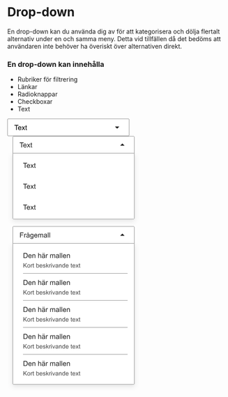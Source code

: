 
<Meta title="Komponenter/Dropdown/Översikt" />

# Drop-down

<p>
  En drop-down kan du använda dig av för att kategorisera och dölja flertalt alternativ under en och samma meny. Detta
  vid tillfällen då det bedöms att användaren inte behöver ha överiskt över alternativen direkt.
</p>

### En drop-down kan innehålla

- Rubriker för filtrering
- Länkar
- Radioknappar
- Checkboxar
- Text

<div className="py-6 pl-6">
  <svg width="280" height="40" viewBox="0 0 280 40" fill="none" xmlns="http://www.w3.org/2000/svg">
    <rect x="0.5" y="0.5" width="279" height="39" rx="1.5" fill="white" />
    <path
      d="M20.1484 26V15.8984H16.375V14.5469H25.4531V15.8984H21.6641V26H20.1484ZM30.7344 23.3281L32.1875 23.5078C31.9583 24.3568 31.5339 25.0156 30.9141 25.4844C30.2943 25.9531 29.5026 26.1875 28.5391 26.1875C27.3255 26.1875 26.362 25.8151 25.6484 25.0703C24.9401 24.3203 24.5859 23.2708 24.5859 21.9219C24.5859 20.526 24.9453 19.4427 25.6641 18.6719C26.3828 17.901 27.3151 17.5156 28.4609 17.5156C29.5703 17.5156 30.4766 17.8932 31.1797 18.6484C31.8828 19.4036 32.2344 20.4661 32.2344 21.8359C32.2344 21.9193 32.2318 22.0443 32.2266 22.2109H26.0391C26.0911 23.1224 26.349 23.8203 26.8125 24.3047C27.276 24.7891 27.8542 25.0312 28.5469 25.0312C29.0625 25.0312 29.5026 24.8958 29.8672 24.625C30.2318 24.3542 30.5208 23.9219 30.7344 23.3281ZM26.1172 21.0547H30.75C30.6875 20.3568 30.5104 19.8333 30.2188 19.4844C29.7708 18.9427 29.1901 18.6719 28.4766 18.6719C27.8307 18.6719 27.2865 18.888 26.8438 19.3203C26.4062 19.7526 26.1641 20.3307 26.1172 21.0547ZM33.0234 26L36.0547 21.6875L33.25 17.7031H35.0078L36.2812 19.6484C36.5208 20.0182 36.7135 20.3281 36.8594 20.5781C37.0885 20.2344 37.2995 19.9297 37.4922 19.6641L38.8906 17.7031H40.5703L37.7031 21.6094L40.7891 26H39.0625L37.3594 23.4219L36.9062 22.7266L34.7266 26H33.0234ZM45.0312 24.7422L45.2344 25.9844C44.8385 26.0677 44.4844 26.1094 44.1719 26.1094C43.6615 26.1094 43.2656 26.0286 42.9844 25.8672C42.7031 25.7057 42.5052 25.4948 42.3906 25.2344C42.276 24.9688 42.2188 24.4141 42.2188 23.5703V18.7969H41.1875V17.7031H42.2188V15.6484L43.6172 14.8047V17.7031H45.0312V18.7969H43.6172V23.6484C43.6172 24.0495 43.6406 24.3073 43.6875 24.4219C43.7396 24.5365 43.8203 24.6276 43.9297 24.6953C44.0443 24.763 44.2057 24.7969 44.4141 24.7969C44.5703 24.7969 44.776 24.7786 45.0312 24.7422Z"
      fill="black"
    />
    <path d="M247 18L252 23L257 18H247Z" fill="#212121" />
    <rect x="0.5" y="0.5" width="279" height="39" rx="1.5" stroke="#939393" />
  </svg>
</div>

<div className="py-6">
  <svg width="304" height="207" viewBox="0 0 304 207" fill="none" xmlns="http://www.w3.org/2000/svg">
    <path d="M12.5 2C12.5 1.17157 13.1716 0.5 14 0.5H290C290.828 0.5 291.5 1.17157 291.5 2V39.5H12.5V2Z" fill="white" />
    <path
      d="M32.1484 26V15.8984H28.375V14.5469H37.4531V15.8984H33.6641V26H32.1484ZM42.7344 23.3281L44.1875 23.5078C43.9583 24.3568 43.5339 25.0156 42.9141 25.4844C42.2943 25.9531 41.5026 26.1875 40.5391 26.1875C39.3255 26.1875 38.362 25.8151 37.6484 25.0703C36.9401 24.3203 36.5859 23.2708 36.5859 21.9219C36.5859 20.526 36.9453 19.4427 37.6641 18.6719C38.3828 17.901 39.3151 17.5156 40.4609 17.5156C41.5703 17.5156 42.4766 17.8932 43.1797 18.6484C43.8828 19.4036 44.2344 20.4661 44.2344 21.8359C44.2344 21.9193 44.2318 22.0443 44.2266 22.2109H38.0391C38.0911 23.1224 38.349 23.8203 38.8125 24.3047C39.276 24.7891 39.8542 25.0312 40.5469 25.0312C41.0625 25.0312 41.5026 24.8958 41.8672 24.625C42.2318 24.3542 42.5208 23.9219 42.7344 23.3281ZM38.1172 21.0547H42.75C42.6875 20.3568 42.5104 19.8333 42.2188 19.4844C41.7708 18.9427 41.1901 18.6719 40.4766 18.6719C39.8307 18.6719 39.2865 18.888 38.8438 19.3203C38.4062 19.7526 38.1641 20.3307 38.1172 21.0547ZM45.0234 26L48.0547 21.6875L45.25 17.7031H47.0078L48.2812 19.6484C48.5208 20.0182 48.7135 20.3281 48.8594 20.5781C49.0885 20.2344 49.2995 19.9297 49.4922 19.6641L50.8906 17.7031H52.5703L49.7031 21.6094L52.7891 26H51.0625L49.3594 23.4219L48.9062 22.7266L46.7266 26H45.0234ZM57.0312 24.7422L57.2344 25.9844C56.8385 26.0677 56.4844 26.1094 56.1719 26.1094C55.6615 26.1094 55.2656 26.0286 54.9844 25.8672C54.7031 25.7057 54.5052 25.4948 54.3906 25.2344C54.276 24.9688 54.2188 24.4141 54.2188 23.5703V18.7969H53.1875V17.7031H54.2188V15.6484L55.6172 14.8047V17.7031H57.0312V18.7969H55.6172V23.6484C55.6172 24.0495 55.6406 24.3073 55.6875 24.4219C55.7396 24.5365 55.8203 24.6276 55.9297 24.6953C56.0443 24.763 56.2057 24.7969 56.4141 24.7969C56.5703 24.7969 56.776 24.7786 57.0312 24.7422Z"
      fill="#212121"
    />
    <path d="M259 22L264 17L269 22H259Z" fill="#212121" />
    <path
      d="M12.5 2C12.5 1.17157 13.1716 0.5 14 0.5H290C290.828 0.5 291.5 1.17157 291.5 2V39.5H12.5V2Z"
      stroke="#939393"
    />
    <g filter="url(#filter0_d_585_26193)">
      <path d="M12 39H292V189C292 190.105 291.105 191 290 191H14C12.8954 191 12 190.105 12 189V39Z" fill="white" />
      <path
        d="M40.1484 73V62.8984H36.375V61.5469H45.4531V62.8984H41.6641V73H40.1484ZM50.7344 70.3281L52.1875 70.5078C51.9583 71.3568 51.5339 72.0156 50.9141 72.4844C50.2943 72.9531 49.5026 73.1875 48.5391 73.1875C47.3255 73.1875 46.362 72.8151 45.6484 72.0703C44.9401 71.3203 44.5859 70.2708 44.5859 68.9219C44.5859 67.526 44.9453 66.4427 45.6641 65.6719C46.3828 64.901 47.3151 64.5156 48.4609 64.5156C49.5703 64.5156 50.4766 64.8932 51.1797 65.6484C51.8828 66.4036 52.2344 67.4661 52.2344 68.8359C52.2344 68.9193 52.2318 69.0443 52.2266 69.2109H46.0391C46.0911 70.1224 46.349 70.8203 46.8125 71.3047C47.276 71.7891 47.8542 72.0312 48.5469 72.0312C49.0625 72.0312 49.5026 71.8958 49.8672 71.625C50.2318 71.3542 50.5208 70.9219 50.7344 70.3281ZM46.1172 68.0547H50.75C50.6875 67.3568 50.5104 66.8333 50.2188 66.4844C49.7708 65.9427 49.1901 65.6719 48.4766 65.6719C47.8307 65.6719 47.2865 65.888 46.8438 66.3203C46.4062 66.7526 46.1641 67.3307 46.1172 68.0547ZM53.0234 73L56.0547 68.6875L53.25 64.7031H55.0078L56.2812 66.6484C56.5208 67.0182 56.7135 67.3281 56.8594 67.5781C57.0885 67.2344 57.2995 66.9297 57.4922 66.6641L58.8906 64.7031H60.5703L57.7031 68.6094L60.7891 73H59.0625L57.3594 70.4219L56.9062 69.7266L54.7266 73H53.0234ZM65.0312 71.7422L65.2344 72.9844C64.8385 73.0677 64.4844 73.1094 64.1719 73.1094C63.6615 73.1094 63.2656 73.0286 62.9844 72.8672C62.7031 72.7057 62.5052 72.4948 62.3906 72.2344C62.276 71.9688 62.2188 71.4141 62.2188 70.5703V65.7969H61.1875V64.7031H62.2188V62.6484L63.6172 61.8047V64.7031H65.0312V65.7969H63.6172V70.6484C63.6172 71.0495 63.6406 71.3073 63.6875 71.4219C63.7396 71.5365 63.8203 71.6276 63.9297 71.6953C64.0443 71.763 64.2057 71.7969 64.4141 71.7969C64.5703 71.7969 64.776 71.7786 65.0312 71.7422Z"
        fill="#212121"
      />
      <path
        d="M40.1484 121V110.898H36.375V109.547H45.4531V110.898H41.6641V121H40.1484ZM50.7344 118.328L52.1875 118.508C51.9583 119.357 51.5339 120.016 50.9141 120.484C50.2943 120.953 49.5026 121.188 48.5391 121.188C47.3255 121.188 46.362 120.815 45.6484 120.07C44.9401 119.32 44.5859 118.271 44.5859 116.922C44.5859 115.526 44.9453 114.443 45.6641 113.672C46.3828 112.901 47.3151 112.516 48.4609 112.516C49.5703 112.516 50.4766 112.893 51.1797 113.648C51.8828 114.404 52.2344 115.466 52.2344 116.836C52.2344 116.919 52.2318 117.044 52.2266 117.211H46.0391C46.0911 118.122 46.349 118.82 46.8125 119.305C47.276 119.789 47.8542 120.031 48.5469 120.031C49.0625 120.031 49.5026 119.896 49.8672 119.625C50.2318 119.354 50.5208 118.922 50.7344 118.328ZM46.1172 116.055H50.75C50.6875 115.357 50.5104 114.833 50.2188 114.484C49.7708 113.943 49.1901 113.672 48.4766 113.672C47.8307 113.672 47.2865 113.888 46.8438 114.32C46.4062 114.753 46.1641 115.331 46.1172 116.055ZM53.0234 121L56.0547 116.688L53.25 112.703H55.0078L56.2812 114.648C56.5208 115.018 56.7135 115.328 56.8594 115.578C57.0885 115.234 57.2995 114.93 57.4922 114.664L58.8906 112.703H60.5703L57.7031 116.609L60.7891 121H59.0625L57.3594 118.422L56.9062 117.727L54.7266 121H53.0234ZM65.0312 119.742L65.2344 120.984C64.8385 121.068 64.4844 121.109 64.1719 121.109C63.6615 121.109 63.2656 121.029 62.9844 120.867C62.7031 120.706 62.5052 120.495 62.3906 120.234C62.276 119.969 62.2188 119.414 62.2188 118.57V113.797H61.1875V112.703H62.2188V110.648L63.6172 109.805V112.703H65.0312V113.797H63.6172V118.648C63.6172 119.049 63.6406 119.307 63.6875 119.422C63.7396 119.536 63.8203 119.628 63.9297 119.695C64.0443 119.763 64.2057 119.797 64.4141 119.797C64.5703 119.797 64.776 119.779 65.0312 119.742Z"
        fill="#212121"
      />
      <path
        d="M40.1484 169V158.898H36.375V157.547H45.4531V158.898H41.6641V169H40.1484ZM50.7344 166.328L52.1875 166.508C51.9583 167.357 51.5339 168.016 50.9141 168.484C50.2943 168.953 49.5026 169.188 48.5391 169.188C47.3255 169.188 46.362 168.815 45.6484 168.07C44.9401 167.32 44.5859 166.271 44.5859 164.922C44.5859 163.526 44.9453 162.443 45.6641 161.672C46.3828 160.901 47.3151 160.516 48.4609 160.516C49.5703 160.516 50.4766 160.893 51.1797 161.648C51.8828 162.404 52.2344 163.466 52.2344 164.836C52.2344 164.919 52.2318 165.044 52.2266 165.211H46.0391C46.0911 166.122 46.349 166.82 46.8125 167.305C47.276 167.789 47.8542 168.031 48.5469 168.031C49.0625 168.031 49.5026 167.896 49.8672 167.625C50.2318 167.354 50.5208 166.922 50.7344 166.328ZM46.1172 164.055H50.75C50.6875 163.357 50.5104 162.833 50.2188 162.484C49.7708 161.943 49.1901 161.672 48.4766 161.672C47.8307 161.672 47.2865 161.888 46.8438 162.32C46.4062 162.753 46.1641 163.331 46.1172 164.055ZM53.0234 169L56.0547 164.688L53.25 160.703H55.0078L56.2812 162.648C56.5208 163.018 56.7135 163.328 56.8594 163.578C57.0885 163.234 57.2995 162.93 57.4922 162.664L58.8906 160.703H60.5703L57.7031 164.609L60.7891 169H59.0625L57.3594 166.422L56.9062 165.727L54.7266 169H53.0234ZM65.0312 167.742L65.2344 168.984C64.8385 169.068 64.4844 169.109 64.1719 169.109C63.6615 169.109 63.2656 169.029 62.9844 168.867C62.7031 168.706 62.5052 168.495 62.3906 168.234C62.276 167.969 62.2188 167.414 62.2188 166.57V161.797H61.1875V160.703H62.2188V158.648L63.6172 157.805V160.703H65.0312V161.797H63.6172V166.648C63.6172 167.049 63.6406 167.307 63.6875 167.422C63.7396 167.536 63.8203 167.628 63.9297 167.695C64.0443 167.763 64.2057 167.797 64.4141 167.797C64.5703 167.797 64.776 167.779 65.0312 167.742Z"
        fill="#212121"
      />
      <path
        d="M12.5 39.5H291.5V189C291.5 189.828 290.828 190.5 290 190.5H14C13.1716 190.5 12.5 189.828 12.5 189V39.5Z"
        stroke="#939393"
      />
    </g>
    <defs>
      <filter
        id="filter0_d_585_26193"
        x="0"
        y="31"
        width="304"
        height="176"
        filterUnits="userSpaceOnUse"
        color-interpolation-filters="sRGB"
      >
        <feFlood flood-opacity="0" result="BackgroundImageFix" />
        <feColorMatrix
          in="SourceAlpha"
          type="matrix"
          values="0 0 0 0 0 0 0 0 0 0 0 0 0 0 0 0 0 0 127 0"
          result="hardAlpha"
        />
        <feOffset dy="4" />
        <feGaussianBlur stdDeviation="6" />
        <feColorMatrix type="matrix" values="0 0 0 0 0.105882 0 0 0 0 0.113725 0 0 0 0 0.121569 0 0 0 0.12 0" />
        <feBlend mode="normal" in2="BackgroundImageFix" result="effect1_dropShadow_585_26193" />
        <feBlend mode="normal" in="SourceGraphic" in2="effect1_dropShadow_585_26193" result="shape" />
      </filter>
    </defs>
  </svg>
</div>

<div className="py-6">
  <svg width="304" height="380" viewBox="0 0 304 380" fill="none" xmlns="http://www.w3.org/2000/svg">
    <path d="M12.5 2C12.5 1.17157 13.1716 0.5 14 0.5H290C290.828 0.5 291.5 1.17157 291.5 2V39.5H12.5V2Z" fill="white" />
    <path
      d="M29.3125 26V14.5469H37.0391V15.8984H30.8281V19.4453H36.2031V20.7969H30.8281V26H29.3125ZM38.8203 26V17.7031H40.0859V18.9609C40.4089 18.3724 40.7057 17.9844 40.9766 17.7969C41.2526 17.6094 41.5547 17.5156 41.8828 17.5156C42.3568 17.5156 42.8385 17.6667 43.3281 17.9688L42.8438 19.2734C42.5 19.0703 42.1562 18.9688 41.8125 18.9688C41.5052 18.9688 41.2292 19.0625 40.9844 19.25C40.7396 19.4323 40.5651 19.6875 40.4609 20.0156C40.3047 20.5156 40.2266 21.0625 40.2266 21.6562V26H38.8203ZM49.5781 24.9766C49.0573 25.4193 48.5547 25.7318 48.0703 25.9141C47.5911 26.0964 47.0755 26.1875 46.5234 26.1875C45.612 26.1875 44.9115 25.9661 44.4219 25.5234C43.9323 25.0755 43.6875 24.5052 43.6875 23.8125C43.6875 23.4062 43.7786 23.0365 43.9609 22.7031C44.1484 22.3646 44.3906 22.0938 44.6875 21.8906C44.9896 21.6875 45.3281 21.5339 45.7031 21.4297C45.9792 21.3568 46.3958 21.2865 46.9531 21.2188C48.0885 21.0833 48.9245 20.9219 49.4609 20.7344C49.4661 20.5417 49.4688 20.4193 49.4688 20.3672C49.4688 19.7943 49.3359 19.3906 49.0703 19.1562C48.7109 18.8385 48.1771 18.6797 47.4688 18.6797C46.8073 18.6797 46.3177 18.7969 46 19.0312C45.6875 19.2604 45.4557 19.6693 45.3047 20.2578L43.9297 20.0703C44.0547 19.4818 44.2604 19.0078 44.5469 18.6484C44.8333 18.2839 45.2474 18.0052 45.7891 17.8125C46.3307 17.6146 46.9583 17.5156 47.6719 17.5156C48.3802 17.5156 48.9557 17.599 49.3984 17.7656C49.8411 17.9323 50.1667 18.1432 50.375 18.3984C50.5833 18.6484 50.7292 18.9661 50.8125 19.3516C50.8594 19.5911 50.8828 20.0234 50.8828 20.6484V22.5234C50.8828 23.8307 50.9115 24.6589 50.9688 25.0078C51.0312 25.3516 51.151 25.6823 51.3281 26H49.8594C49.7135 25.7083 49.6198 25.3672 49.5781 24.9766ZM49.4609 21.8359C48.9505 22.0443 48.1849 22.2214 47.1641 22.3672C46.5859 22.4505 46.1771 22.5443 45.9375 22.6484C45.6979 22.7526 45.513 22.9062 45.3828 23.1094C45.2526 23.3073 45.1875 23.5286 45.1875 23.7734C45.1875 24.1484 45.3281 24.4609 45.6094 24.7109C45.8958 24.9609 46.3125 25.0859 46.8594 25.0859C47.401 25.0859 47.8828 24.9688 48.3047 24.7344C48.7266 24.4948 49.0365 24.1693 49.2344 23.7578C49.3854 23.4401 49.4609 22.9714 49.4609 22.3516V21.8359ZM46.1016 15.5469C46.1016 15.1667 46.2396 14.8385 46.5156 14.5625C46.7969 14.2865 47.1276 14.1484 47.5078 14.1484C47.8932 14.1484 48.224 14.2891 48.5 14.5703C48.776 14.8464 48.9141 15.1823 48.9141 15.5781C48.9141 15.9792 48.776 16.3177 48.5 16.5938C48.224 16.8698 47.8958 17.0078 47.5156 17.0078C47.125 17.0078 46.7917 16.8698 46.5156 16.5938C46.2396 16.3125 46.1016 15.9635 46.1016 15.5469ZM46.6953 15.5547C46.6953 15.7995 46.776 16.0052 46.9375 16.1719C47.1042 16.3385 47.2995 16.4219 47.5234 16.4219C47.7474 16.4219 47.9401 16.3385 48.1016 16.1719C48.2682 16.0052 48.3516 15.8047 48.3516 15.5703C48.3516 15.3359 48.2708 15.1354 48.1094 14.9688C47.9479 14.8021 47.7526 14.7188 47.5234 14.7188C47.2995 14.7188 47.1042 14.8021 46.9375 14.9688C46.776 15.1302 46.6953 15.3255 46.6953 15.5547ZM52.8125 26.6875L54.1797 26.8906C54.237 27.3125 54.3958 27.6198 54.6562 27.8125C55.0052 28.0729 55.4818 28.2031 56.0859 28.2031C56.737 28.2031 57.2396 28.0729 57.5938 27.8125C57.9479 27.5521 58.1875 27.1875 58.3125 26.7188C58.3854 26.4323 58.4193 25.8307 58.4141 24.9141C57.7995 25.638 57.0339 26 56.1172 26C54.9766 26 54.0938 25.5885 53.4688 24.7656C52.8438 23.9427 52.5312 22.9557 52.5312 21.8047C52.5312 21.013 52.6745 20.2839 52.9609 19.6172C53.2474 18.9453 53.6615 18.4271 54.2031 18.0625C54.75 17.6979 55.3906 17.5156 56.125 17.5156C57.1042 17.5156 57.9115 17.9115 58.5469 18.7031V17.7031H59.8438V24.875C59.8438 26.1667 59.7109 27.0807 59.4453 27.6172C59.1849 28.1589 58.7682 28.5859 58.1953 28.8984C57.6276 29.2109 56.9271 29.3672 56.0938 29.3672C55.1042 29.3672 54.3047 29.1432 53.6953 28.6953C53.0859 28.2526 52.7917 27.5833 52.8125 26.6875ZM53.9766 21.7031C53.9766 22.7917 54.1927 23.5859 54.625 24.0859C55.0573 24.5859 55.599 24.8359 56.25 24.8359C56.8958 24.8359 57.4375 24.5885 57.875 24.0938C58.3125 23.5938 58.5312 22.8125 58.5312 21.75C58.5312 20.7344 58.3047 19.9688 57.8516 19.4531C57.4036 18.9375 56.862 18.6797 56.2266 18.6797C55.6016 18.6797 55.0703 18.9349 54.6328 19.4453C54.1953 19.9505 53.9766 20.7031 53.9766 21.7031ZM67.6562 23.3281L69.1094 23.5078C68.8802 24.3568 68.4557 25.0156 67.8359 25.4844C67.2161 25.9531 66.4245 26.1875 65.4609 26.1875C64.2474 26.1875 63.2839 25.8151 62.5703 25.0703C61.862 24.3203 61.5078 23.2708 61.5078 21.9219C61.5078 20.526 61.8672 19.4427 62.5859 18.6719C63.3047 17.901 64.237 17.5156 65.3828 17.5156C66.4922 17.5156 67.3984 17.8932 68.1016 18.6484C68.8047 19.4036 69.1562 20.4661 69.1562 21.8359C69.1562 21.9193 69.1536 22.0443 69.1484 22.2109H62.9609C63.013 23.1224 63.2708 23.8203 63.7344 24.3047C64.1979 24.7891 64.776 25.0312 65.4688 25.0312C65.9844 25.0312 66.4245 24.8958 66.7891 24.625C67.1536 24.3542 67.4427 23.9219 67.6562 23.3281ZM63.0391 21.0547H67.6719C67.6094 20.3568 67.4323 19.8333 67.1406 19.4844C66.6927 18.9427 66.112 18.6719 65.3984 18.6719C64.7526 18.6719 64.2083 18.888 63.7656 19.3203C63.3281 19.7526 63.0859 20.3307 63.0391 21.0547ZM70.8828 26V17.7031H72.1406V18.8672C72.401 18.4609 72.7474 18.1354 73.1797 17.8906C73.612 17.6406 74.1042 17.5156 74.6562 17.5156C75.2708 17.5156 75.7734 17.6432 76.1641 17.8984C76.5599 18.1536 76.8385 18.5104 77 18.9688C77.6562 18 78.5104 17.5156 79.5625 17.5156C80.3854 17.5156 81.0182 17.7448 81.4609 18.2031C81.9036 18.6562 82.125 19.3568 82.125 20.3047V26H80.7266V20.7734C80.7266 20.2109 80.6797 19.8073 80.5859 19.5625C80.4974 19.3125 80.3333 19.112 80.0938 18.9609C79.8542 18.8099 79.5729 18.7344 79.25 18.7344C78.6667 18.7344 78.1823 18.9297 77.7969 19.3203C77.4115 19.7057 77.2188 20.3255 77.2188 21.1797V26H75.8125V20.6094C75.8125 19.9844 75.6979 19.5156 75.4688 19.2031C75.2396 18.8906 74.8646 18.7344 74.3438 18.7344C73.9479 18.7344 73.5807 18.8385 73.2422 19.0469C72.9089 19.2552 72.6667 19.5599 72.5156 19.9609C72.3646 20.362 72.2891 20.9401 72.2891 21.6953V26H70.8828ZM89.625 24.9766C89.1042 25.4193 88.6016 25.7318 88.1172 25.9141C87.638 26.0964 87.1224 26.1875 86.5703 26.1875C85.6589 26.1875 84.9583 25.9661 84.4688 25.5234C83.9792 25.0755 83.7344 24.5052 83.7344 23.8125C83.7344 23.4062 83.8255 23.0365 84.0078 22.7031C84.1953 22.3646 84.4375 22.0938 84.7344 21.8906C85.0365 21.6875 85.375 21.5339 85.75 21.4297C86.026 21.3568 86.4427 21.2865 87 21.2188C88.1354 21.0833 88.9714 20.9219 89.5078 20.7344C89.513 20.5417 89.5156 20.4193 89.5156 20.3672C89.5156 19.7943 89.3828 19.3906 89.1172 19.1562C88.7578 18.8385 88.224 18.6797 87.5156 18.6797C86.8542 18.6797 86.3646 18.7969 86.0469 19.0312C85.7344 19.2604 85.5026 19.6693 85.3516 20.2578L83.9766 20.0703C84.1016 19.4818 84.3073 19.0078 84.5938 18.6484C84.8802 18.2839 85.2943 18.0052 85.8359 17.8125C86.3776 17.6146 87.0052 17.5156 87.7188 17.5156C88.4271 17.5156 89.0026 17.599 89.4453 17.7656C89.888 17.9323 90.2135 18.1432 90.4219 18.3984C90.6302 18.6484 90.776 18.9661 90.8594 19.3516C90.9062 19.5911 90.9297 20.0234 90.9297 20.6484V22.5234C90.9297 23.8307 90.9583 24.6589 91.0156 25.0078C91.0781 25.3516 91.1979 25.6823 91.375 26H89.9062C89.7604 25.7083 89.6667 25.3672 89.625 24.9766ZM89.5078 21.8359C88.9974 22.0443 88.2318 22.2214 87.2109 22.3672C86.6328 22.4505 86.224 22.5443 85.9844 22.6484C85.7448 22.7526 85.5599 22.9062 85.4297 23.1094C85.2995 23.3073 85.2344 23.5286 85.2344 23.7734C85.2344 24.1484 85.375 24.4609 85.6562 24.7109C85.9427 24.9609 86.3594 25.0859 86.9062 25.0859C87.4479 25.0859 87.9297 24.9688 88.3516 24.7344C88.7734 24.4948 89.0833 24.1693 89.2812 23.7578C89.4323 23.4401 89.5078 22.9714 89.5078 22.3516V21.8359ZM93.0859 26V14.5469H94.4922V26H93.0859ZM96.6484 26V14.5469H98.0547V26H96.6484Z"
      fill="#212121"
    />
    <path d="M259 22L264 17L269 22H259Z" fill="#212121" />
    <path
      d="M12.5 2C12.5 1.17157 13.1716 0.5 14 0.5H290C290.828 0.5 291.5 1.17157 291.5 2V39.5H12.5V2Z"
      stroke="#939393"
    />
    <g filter="url(#filter0_d_585_26214)">
      <path d="M12 39H292V362C292 363.105 291.105 364 290 364H14C12.8954 364 12 363.105 12 362V39Z" fill="white" />
      <path
        d="M37.2344 73V61.5469H41.1797C42.0703 61.5469 42.75 61.6016 43.2188 61.7109C43.875 61.862 44.4349 62.1354 44.8984 62.5312C45.5026 63.0417 45.9531 63.6953 46.25 64.4922C46.5521 65.2839 46.7031 66.1901 46.7031 67.2109C46.7031 68.0807 46.6016 68.8516 46.3984 69.5234C46.1953 70.1953 45.9349 70.7526 45.6172 71.1953C45.2995 71.6328 44.9505 71.9792 44.5703 72.2344C44.1953 72.4844 43.7396 72.6745 43.2031 72.8047C42.6719 72.9349 42.0599 73 41.3672 73H37.2344ZM38.75 71.6484H41.1953C41.9505 71.6484 42.5417 71.5781 42.9688 71.4375C43.401 71.2969 43.7448 71.099 44 70.8438C44.3594 70.4844 44.638 70.0026 44.8359 69.3984C45.0391 68.7891 45.1406 68.0521 45.1406 67.1875C45.1406 65.9896 44.9427 65.0703 44.5469 64.4297C44.1562 63.7839 43.6797 63.3516 43.1172 63.1328C42.7109 62.9766 42.0573 62.8984 41.1562 62.8984H38.75V71.6484ZM54.2969 70.3281L55.75 70.5078C55.5208 71.3568 55.0964 72.0156 54.4766 72.4844C53.8568 72.9531 53.0651 73.1875 52.1016 73.1875C50.888 73.1875 49.9245 72.8151 49.2109 72.0703C48.5026 71.3203 48.1484 70.2708 48.1484 68.9219C48.1484 67.526 48.5078 66.4427 49.2266 65.6719C49.9453 64.901 50.8776 64.5156 52.0234 64.5156C53.1328 64.5156 54.0391 64.8932 54.7422 65.6484C55.4453 66.4036 55.7969 67.4661 55.7969 68.8359C55.7969 68.9193 55.7943 69.0443 55.7891 69.2109H49.6016C49.6536 70.1224 49.9115 70.8203 50.375 71.3047C50.8385 71.7891 51.4167 72.0312 52.1094 72.0312C52.625 72.0312 53.0651 71.8958 53.4297 71.625C53.7943 71.3542 54.0833 70.9219 54.2969 70.3281ZM49.6797 68.0547H54.3125C54.25 67.3568 54.0729 66.8333 53.7812 66.4844C53.3333 65.9427 52.7526 65.6719 52.0391 65.6719C51.3932 65.6719 50.849 65.888 50.4062 66.3203C49.9688 66.7526 49.7266 67.3307 49.6797 68.0547ZM57.5234 73V64.7031H58.7891V65.8828C59.3984 64.9714 60.2786 64.5156 61.4297 64.5156C61.9297 64.5156 62.388 64.6068 62.8047 64.7891C63.2266 64.9661 63.5417 65.2005 63.75 65.4922C63.9583 65.7839 64.1042 66.1302 64.1875 66.5312C64.2396 66.7917 64.2656 67.2474 64.2656 67.8984V73H62.8594V67.9531C62.8594 67.3802 62.8047 66.9531 62.6953 66.6719C62.5859 66.3854 62.3906 66.1589 62.1094 65.9922C61.8333 65.8203 61.5078 65.7344 61.1328 65.7344C60.5339 65.7344 60.0156 65.9245 59.5781 66.3047C59.1458 66.6849 58.9297 67.4062 58.9297 68.4688V73H57.5234ZM70.8828 73V61.5469H72.2891V65.6562C72.9453 64.8958 73.7734 64.5156 74.7734 64.5156C75.388 64.5156 75.9219 64.638 76.375 64.8828C76.8281 65.1224 77.151 65.4557 77.3438 65.8828C77.5417 66.3099 77.6406 66.9297 77.6406 67.7422V73H76.2344V67.7422C76.2344 67.0391 76.0807 66.5286 75.7734 66.2109C75.4714 65.888 75.0417 65.7266 74.4844 65.7266C74.0677 65.7266 73.6745 65.8359 73.3047 66.0547C72.9401 66.2682 72.6797 66.5599 72.5234 66.9297C72.3672 67.2995 72.2891 67.8099 72.2891 68.4609V73H70.8828ZM85.2031 71.9766C84.6823 72.4193 84.1797 72.7318 83.6953 72.9141C83.2161 73.0964 82.7005 73.1875 82.1484 73.1875C81.237 73.1875 80.5365 72.9661 80.0469 72.5234C79.5573 72.0755 79.3125 71.5052 79.3125 70.8125C79.3125 70.4062 79.4036 70.0365 79.5859 69.7031C79.7734 69.3646 80.0156 69.0938 80.3125 68.8906C80.6146 68.6875 80.9531 68.5339 81.3281 68.4297C81.6042 68.3568 82.0208 68.2865 82.5781 68.2188C83.7135 68.0833 84.5495 67.9219 85.0859 67.7344C85.0911 67.5417 85.0938 67.4193 85.0938 67.3672C85.0938 66.7943 84.9609 66.3906 84.6953 66.1562C84.3359 65.8385 83.8021 65.6797 83.0938 65.6797C82.4323 65.6797 81.9427 65.7969 81.625 66.0312C81.3125 66.2604 81.0807 66.6693 80.9297 67.2578L79.5547 67.0703C79.6797 66.4818 79.8854 66.0078 80.1719 65.6484C80.4583 65.2839 80.8724 65.0052 81.4141 64.8125C81.9557 64.6146 82.5833 64.5156 83.2969 64.5156C84.0052 64.5156 84.5807 64.599 85.0234 64.7656C85.4661 64.9323 85.7917 65.1432 86 65.3984C86.2083 65.6484 86.3542 65.9661 86.4375 66.3516C86.4844 66.5911 86.5078 67.0234 86.5078 67.6484V69.5234C86.5078 70.8307 86.5365 71.6589 86.5938 72.0078C86.6562 72.3516 86.776 72.6823 86.9531 73H85.4844C85.3385 72.7083 85.2448 72.3672 85.2031 71.9766ZM85.0859 68.8359C84.5755 69.0443 83.8099 69.2214 82.7891 69.3672C82.2109 69.4505 81.8021 69.5443 81.5625 69.6484C81.3229 69.7526 81.138 69.9062 81.0078 70.1094C80.8776 70.3073 80.8125 70.5286 80.8125 70.7734C80.8125 71.1484 80.9531 71.4609 81.2344 71.7109C81.5208 71.9609 81.9375 72.0859 82.4844 72.0859C83.026 72.0859 83.5078 71.9688 83.9297 71.7344C84.3516 71.4948 84.6615 71.1693 84.8594 70.7578C85.0104 70.4401 85.0859 69.9714 85.0859 69.3516V68.8359ZM80.9453 63.0781V61.4766H82.4141V63.0781H80.9453ZM83.8594 63.0781V61.4766H85.3281V63.0781H83.8594ZM88.6797 73V64.7031H89.9453V65.9609C90.2682 65.3724 90.5651 64.9844 90.8359 64.7969C91.112 64.6094 91.4141 64.5156 91.7422 64.5156C92.2161 64.5156 92.6979 64.6667 93.1875 64.9688L92.7031 66.2734C92.3594 66.0703 92.0156 65.9688 91.6719 65.9688C91.3646 65.9688 91.0885 66.0625 90.8438 66.25C90.599 66.4323 90.4245 66.6875 90.3203 67.0156C90.1641 67.5156 90.0859 68.0625 90.0859 68.6562V73H88.6797ZM98.4766 73V64.7031H99.7344V65.8672C99.9948 65.4609 100.341 65.1354 100.773 64.8906C101.206 64.6406 101.698 64.5156 102.25 64.5156C102.865 64.5156 103.367 64.6432 103.758 64.8984C104.154 65.1536 104.432 65.5104 104.594 65.9688C105.25 65 106.104 64.5156 107.156 64.5156C107.979 64.5156 108.612 64.7448 109.055 65.2031C109.497 65.6562 109.719 66.3568 109.719 67.3047V73H108.32V67.7734C108.32 67.2109 108.273 66.8073 108.18 66.5625C108.091 66.3125 107.927 66.112 107.688 65.9609C107.448 65.8099 107.167 65.7344 106.844 65.7344C106.26 65.7344 105.776 65.9297 105.391 66.3203C105.005 66.7057 104.812 67.3255 104.812 68.1797V73H103.406V67.6094C103.406 66.9844 103.292 66.5156 103.062 66.2031C102.833 65.8906 102.458 65.7344 101.938 65.7344C101.542 65.7344 101.174 65.8385 100.836 66.0469C100.503 66.2552 100.26 66.5599 100.109 66.9609C99.9583 67.362 99.8828 67.9401 99.8828 68.6953V73H98.4766ZM117.219 71.9766C116.698 72.4193 116.195 72.7318 115.711 72.9141C115.232 73.0964 114.716 73.1875 114.164 73.1875C113.253 73.1875 112.552 72.9661 112.062 72.5234C111.573 72.0755 111.328 71.5052 111.328 70.8125C111.328 70.4062 111.419 70.0365 111.602 69.7031C111.789 69.3646 112.031 69.0938 112.328 68.8906C112.63 68.6875 112.969 68.5339 113.344 68.4297C113.62 68.3568 114.036 68.2865 114.594 68.2188C115.729 68.0833 116.565 67.9219 117.102 67.7344C117.107 67.5417 117.109 67.4193 117.109 67.3672C117.109 66.7943 116.977 66.3906 116.711 66.1562C116.352 65.8385 115.818 65.6797 115.109 65.6797C114.448 65.6797 113.958 65.7969 113.641 66.0312C113.328 66.2604 113.096 66.6693 112.945 67.2578L111.57 67.0703C111.695 66.4818 111.901 66.0078 112.188 65.6484C112.474 65.2839 112.888 65.0052 113.43 64.8125C113.971 64.6146 114.599 64.5156 115.312 64.5156C116.021 64.5156 116.596 64.599 117.039 64.7656C117.482 64.9323 117.807 65.1432 118.016 65.3984C118.224 65.6484 118.37 65.9661 118.453 66.3516C118.5 66.5911 118.523 67.0234 118.523 67.6484V69.5234C118.523 70.8307 118.552 71.6589 118.609 72.0078C118.672 72.3516 118.792 72.6823 118.969 73H117.5C117.354 72.7083 117.26 72.3672 117.219 71.9766ZM117.102 68.8359C116.591 69.0443 115.826 69.2214 114.805 69.3672C114.227 69.4505 113.818 69.5443 113.578 69.6484C113.339 69.7526 113.154 69.9062 113.023 70.1094C112.893 70.3073 112.828 70.5286 112.828 70.7734C112.828 71.1484 112.969 71.4609 113.25 71.7109C113.536 71.9609 113.953 72.0859 114.5 72.0859C115.042 72.0859 115.523 71.9688 115.945 71.7344C116.367 71.4948 116.677 71.1693 116.875 70.7578C117.026 70.4401 117.102 69.9714 117.102 69.3516V68.8359ZM120.68 73V61.5469H122.086V73H120.68ZM124.242 73V61.5469H125.648V73H124.242ZM133.516 70.3281L134.969 70.5078C134.74 71.3568 134.315 72.0156 133.695 72.4844C133.076 72.9531 132.284 73.1875 131.32 73.1875C130.107 73.1875 129.143 72.8151 128.43 72.0703C127.721 71.3203 127.367 70.2708 127.367 68.9219C127.367 67.526 127.727 66.4427 128.445 65.6719C129.164 64.901 130.096 64.5156 131.242 64.5156C132.352 64.5156 133.258 64.8932 133.961 65.6484C134.664 66.4036 135.016 67.4661 135.016 68.8359C135.016 68.9193 135.013 69.0443 135.008 69.2109H128.82C128.872 70.1224 129.13 70.8203 129.594 71.3047C130.057 71.7891 130.635 72.0312 131.328 72.0312C131.844 72.0312 132.284 71.8958 132.648 71.625C133.013 71.3542 133.302 70.9219 133.516 70.3281ZM128.898 68.0547H133.531C133.469 67.3568 133.292 66.8333 133 66.4844C132.552 65.9427 131.971 65.6719 131.258 65.6719C130.612 65.6719 130.068 65.888 129.625 66.3203C129.188 66.7526 128.945 67.3307 128.898 68.0547ZM136.742 73V64.7031H138.008V65.8828C138.617 64.9714 139.497 64.5156 140.648 64.5156C141.148 64.5156 141.607 64.6068 142.023 64.7891C142.445 64.9661 142.76 65.2005 142.969 65.4922C143.177 65.7839 143.323 66.1302 143.406 66.5312C143.458 66.7917 143.484 67.2474 143.484 67.8984V73H142.078V67.9531C142.078 67.3802 142.023 66.9531 141.914 66.6719C141.805 66.3854 141.609 66.1589 141.328 65.9922C141.052 65.8203 140.727 65.7344 140.352 65.7344C139.753 65.7344 139.234 65.9245 138.797 66.3047C138.365 66.6849 138.148 67.4062 138.148 68.4688V73H136.742Z"
        fill="#212121"
      />
      <path
        d="M37.0254 95V84.9785H38.3516V89.9482L43.3281 84.9785H45.126L40.9219 89.0391L45.3105 95H43.5605L39.9922 89.9277L38.3516 91.5273V95H37.0254ZM45.8027 91.3701C45.8027 90.0257 46.1764 89.0299 46.9238 88.3828C47.5482 87.8451 48.3092 87.5762 49.207 87.5762C50.2051 87.5762 51.0208 87.9043 51.6543 88.5605C52.2878 89.2122 52.6045 90.1146 52.6045 91.2676C52.6045 92.2018 52.4632 92.9378 52.1807 93.4756C51.9027 94.0088 51.4948 94.4235 50.957 94.7197C50.4238 95.016 49.8405 95.1641 49.207 95.1641C48.1908 95.1641 47.3682 94.8382 46.7393 94.1865C46.1149 93.5348 45.8027 92.596 45.8027 91.3701ZM47.0674 91.3701C47.0674 92.2998 47.2702 92.9971 47.6758 93.4619C48.0814 93.9222 48.5918 94.1523 49.207 94.1523C49.8177 94.1523 50.3258 93.9199 50.7314 93.4551C51.137 92.9902 51.3398 92.2816 51.3398 91.3291C51.3398 90.4313 51.1348 89.7523 50.7246 89.292C50.319 88.8271 49.8132 88.5947 49.207 88.5947C48.5918 88.5947 48.0814 88.8249 47.6758 89.2852C47.2702 89.7454 47.0674 90.4404 47.0674 91.3701ZM54.04 95V87.7402H55.1475V88.8408C55.43 88.3258 55.6898 87.9863 55.9268 87.8223C56.1683 87.6582 56.4326 87.5762 56.7197 87.5762C57.1344 87.5762 57.556 87.7083 57.9844 87.9727L57.5605 89.1143C57.2598 88.9365 56.959 88.8477 56.6582 88.8477C56.3893 88.8477 56.1478 88.9297 55.9336 89.0938C55.7194 89.2533 55.5667 89.4766 55.4756 89.7637C55.3389 90.2012 55.2705 90.6797 55.2705 91.1992V95H54.04ZM61.4023 93.8994L61.5801 94.9863C61.2337 95.0592 60.9238 95.0957 60.6504 95.0957C60.2038 95.0957 59.8574 95.0251 59.6113 94.8838C59.3652 94.7425 59.1921 94.5579 59.0918 94.3301C58.9915 94.0977 58.9414 93.6123 58.9414 92.874V88.6973H58.0391V87.7402H58.9414V85.9424L60.165 85.2041V87.7402H61.4023V88.6973H60.165V92.9424C60.165 93.2933 60.1855 93.5189 60.2266 93.6191C60.2721 93.7194 60.3428 93.7992 60.4385 93.8584C60.5387 93.9176 60.68 93.9473 60.8623 93.9473C60.999 93.9473 61.179 93.9313 61.4023 93.8994ZM67.6436 95H66.502V84.9785H67.7324V88.5537C68.252 87.902 68.915 87.5762 69.7217 87.5762C70.1683 87.5762 70.5898 87.6673 70.9863 87.8496C71.3874 88.0273 71.7155 88.2803 71.9707 88.6084C72.2305 88.932 72.4333 89.3239 72.5791 89.7842C72.7249 90.2445 72.7979 90.7367 72.7979 91.2607C72.7979 92.5049 72.4902 93.4665 71.875 94.1455C71.2598 94.8245 70.5215 95.1641 69.6602 95.1641C68.8034 95.1641 68.1312 94.8063 67.6436 94.0908V95ZM67.6299 91.3154C67.6299 92.1859 67.7484 92.8148 67.9854 93.2021C68.3727 93.8356 68.8968 94.1523 69.5576 94.1523C70.0954 94.1523 70.5602 93.9199 70.9521 93.4551C71.3441 92.9857 71.54 92.2884 71.54 91.3633C71.54 90.4154 71.3509 89.7158 70.9727 89.2646C70.599 88.8135 70.1455 88.5879 69.6123 88.5879C69.0745 88.5879 68.6097 88.8226 68.2178 89.292C67.8258 89.7568 67.6299 90.4313 67.6299 91.3154ZM79.2715 92.6621L80.543 92.8193C80.3424 93.5622 79.971 94.1387 79.4287 94.5488C78.8864 94.959 78.1937 95.1641 77.3506 95.1641C76.2887 95.1641 75.4456 94.8382 74.8213 94.1865C74.2015 93.5303 73.8916 92.612 73.8916 91.4316C73.8916 90.2103 74.2061 89.2624 74.835 88.5879C75.4639 87.9134 76.2796 87.5762 77.2822 87.5762C78.2529 87.5762 79.0459 87.9066 79.6611 88.5674C80.2764 89.2282 80.584 90.1579 80.584 91.3564C80.584 91.4294 80.5817 91.5387 80.5771 91.6846H75.1631C75.2087 92.4821 75.4342 93.0928 75.8398 93.5166C76.2454 93.9404 76.7513 94.1523 77.3574 94.1523C77.8086 94.1523 78.1937 94.0339 78.5127 93.7969C78.8317 93.5599 79.0846 93.1816 79.2715 92.6621ZM75.2314 90.6729H79.2852C79.2305 90.0622 79.0755 89.6042 78.8203 89.2988C78.4284 88.8249 77.9202 88.5879 77.2959 88.5879C76.7308 88.5879 76.2546 88.777 75.8672 89.1553C75.4844 89.5335 75.2725 90.0394 75.2314 90.6729ZM81.6025 92.833L82.8193 92.6416C82.8877 93.1292 83.0768 93.5029 83.3867 93.7627C83.7012 94.0225 84.1387 94.1523 84.6992 94.1523C85.2643 94.1523 85.6836 94.0384 85.957 93.8105C86.2305 93.5781 86.3672 93.307 86.3672 92.9971C86.3672 92.7191 86.2464 92.5003 86.0049 92.3408C85.8363 92.2314 85.417 92.0924 84.7471 91.9238C83.8447 91.696 83.2181 91.5 82.8672 91.3359C82.5208 91.1673 82.2565 90.9372 82.0742 90.6455C81.8965 90.3493 81.8076 90.0234 81.8076 89.668C81.8076 89.3444 81.8805 89.0459 82.0264 88.7725C82.1768 88.4945 82.3796 88.2643 82.6348 88.082C82.8262 87.9408 83.0859 87.8223 83.4141 87.7266C83.7467 87.6263 84.1022 87.5762 84.4805 87.5762C85.0501 87.5762 85.5492 87.6582 85.9775 87.8223C86.4105 87.9863 86.7295 88.2096 86.9346 88.4922C87.1396 88.7702 87.2809 89.1439 87.3584 89.6133L86.1553 89.7773C86.1006 89.4036 85.9411 89.112 85.6768 88.9023C85.417 88.6927 85.0479 88.5879 84.5693 88.5879C84.0042 88.5879 83.6009 88.6813 83.3594 88.8682C83.1178 89.055 82.9971 89.2738 82.9971 89.5244C82.9971 89.6839 83.0472 89.8275 83.1475 89.9551C83.2477 90.0872 83.4049 90.1966 83.6191 90.2832C83.7422 90.3288 84.1045 90.4336 84.7061 90.5977C85.5765 90.8301 86.1826 91.0215 86.5244 91.1719C86.8708 91.3177 87.1419 91.5319 87.3379 91.8145C87.5339 92.097 87.6318 92.4479 87.6318 92.8672C87.6318 93.2773 87.5111 93.6647 87.2695 94.0293C87.0326 94.3893 86.6885 94.6696 86.2373 94.8701C85.7861 95.0661 85.2757 95.1641 84.7061 95.1641C83.7627 95.1641 83.0426 94.9681 82.5459 94.5762C82.0537 94.1842 81.7393 93.6032 81.6025 92.833ZM89.1016 95V84.9785H90.332V90.6934L93.2441 87.7402H94.8369L92.0615 90.4336L95.1172 95H93.5996L91.2002 91.2881L90.332 92.1221V95H89.1016ZM96.0811 95V87.7402H97.1885V88.8408C97.471 88.3258 97.7308 87.9863 97.9678 87.8223C98.2093 87.6582 98.4736 87.5762 98.7607 87.5762C99.1755 87.5762 99.597 87.7083 100.025 87.9727L99.6016 89.1143C99.3008 88.9365 99 88.8477 98.6992 88.8477C98.4303 88.8477 98.1888 88.9297 97.9746 89.0938C97.7604 89.2533 97.6077 89.4766 97.5166 89.7637C97.3799 90.2012 97.3115 90.6797 97.3115 91.1992V95H96.0811ZM100.764 86.3936V84.9785H101.994V86.3936H100.764ZM100.764 95V87.7402H101.994V95H100.764ZM105.891 95L103.129 87.7402H104.428L105.986 92.0879C106.155 92.5573 106.31 93.0449 106.451 93.5508C106.561 93.168 106.713 92.7077 106.909 92.1699L108.522 87.7402H109.787L107.039 95H105.891ZM115.611 94.1045C115.156 94.4919 114.716 94.7653 114.292 94.9248C113.873 95.0843 113.422 95.1641 112.938 95.1641C112.141 95.1641 111.528 94.9704 111.1 94.583C110.671 94.1911 110.457 93.6921 110.457 93.0859C110.457 92.7305 110.537 92.4069 110.696 92.1152C110.86 91.819 111.072 91.582 111.332 91.4043C111.596 91.2266 111.893 91.0921 112.221 91.001C112.462 90.9372 112.827 90.8757 113.314 90.8164C114.308 90.6979 115.039 90.5566 115.509 90.3926C115.513 90.224 115.516 90.1169 115.516 90.0713C115.516 89.57 115.399 89.2168 115.167 89.0117C114.853 88.7337 114.385 88.5947 113.766 88.5947C113.187 88.5947 112.758 88.6973 112.48 88.9023C112.207 89.1029 112.004 89.4606 111.872 89.9756L110.669 89.8115C110.778 89.2965 110.958 88.8818 111.209 88.5674C111.46 88.2484 111.822 88.0046 112.296 87.8359C112.77 87.6628 113.319 87.5762 113.943 87.5762C114.563 87.5762 115.067 87.6491 115.454 87.7949C115.841 87.9408 116.126 88.1253 116.309 88.3486C116.491 88.5674 116.618 88.8454 116.691 89.1826C116.732 89.3923 116.753 89.7705 116.753 90.3174V91.958C116.753 93.1019 116.778 93.8265 116.828 94.1318C116.883 94.4326 116.988 94.722 117.143 95H115.857C115.73 94.7448 115.648 94.4463 115.611 94.1045ZM115.509 91.3564C115.062 91.5387 114.392 91.6937 113.499 91.8213C112.993 91.8942 112.635 91.9762 112.426 92.0674C112.216 92.1585 112.054 92.293 111.94 92.4707C111.826 92.6439 111.77 92.8376 111.77 93.0518C111.77 93.3799 111.893 93.6533 112.139 93.8721C112.389 94.0908 112.754 94.2002 113.232 94.2002C113.706 94.2002 114.128 94.0977 114.497 93.8926C114.866 93.6829 115.137 93.3981 115.311 93.0381C115.443 92.7601 115.509 92.3499 115.509 91.8076V91.3564ZM118.667 95V87.7402H119.774V88.7725C120.308 87.9749 121.078 87.5762 122.085 87.5762C122.522 87.5762 122.924 87.6559 123.288 87.8154C123.657 87.9704 123.933 88.1755 124.115 88.4307C124.298 88.6859 124.425 88.9889 124.498 89.3398C124.544 89.5677 124.566 89.9665 124.566 90.5361V95H123.336V90.584C123.336 90.0827 123.288 89.709 123.192 89.4629C123.097 89.2122 122.926 89.014 122.68 88.8682C122.438 88.7178 122.153 88.6426 121.825 88.6426C121.301 88.6426 120.848 88.8089 120.465 89.1416C120.087 89.4743 119.897 90.1055 119.897 91.0352V95H118.667ZM131.17 95V94.084C130.71 94.804 130.033 95.1641 129.14 95.1641C128.561 95.1641 128.028 95.0046 127.54 94.6855C127.057 94.3665 126.681 93.9222 126.412 93.3525C126.148 92.7783 126.016 92.1198 126.016 91.377C126.016 90.6523 126.136 89.9961 126.378 89.4082C126.619 88.8158 126.982 88.3623 127.465 88.0479C127.948 87.7334 128.488 87.5762 129.085 87.5762C129.522 87.5762 129.912 87.6696 130.254 87.8564C130.596 88.0387 130.874 88.278 131.088 88.5742V84.9785H132.312V95H131.17ZM127.28 91.377C127.28 92.3066 127.476 93.0016 127.868 93.4619C128.26 93.9222 128.723 94.1523 129.256 94.1523C129.794 94.1523 130.249 93.9336 130.623 93.4961C131.001 93.054 131.19 92.3818 131.19 91.4795C131.19 90.486 130.999 89.7568 130.616 89.292C130.233 88.8271 129.762 88.5947 129.201 88.5947C128.654 88.5947 128.196 88.818 127.827 89.2646C127.463 89.7113 127.28 90.4154 127.28 91.377ZM139.223 92.6621L140.494 92.8193C140.294 93.5622 139.922 94.1387 139.38 94.5488C138.838 94.959 138.145 95.1641 137.302 95.1641C136.24 95.1641 135.397 94.8382 134.772 94.1865C134.153 93.5303 133.843 92.612 133.843 91.4316C133.843 90.2103 134.157 89.2624 134.786 88.5879C135.415 87.9134 136.231 87.5762 137.233 87.5762C138.204 87.5762 138.997 87.9066 139.612 88.5674C140.228 89.2282 140.535 90.1579 140.535 91.3564C140.535 91.4294 140.533 91.5387 140.528 91.6846H135.114C135.16 92.4821 135.385 93.0928 135.791 93.5166C136.197 93.9404 136.702 94.1523 137.309 94.1523C137.76 94.1523 138.145 94.0339 138.464 93.7969C138.783 93.5599 139.036 93.1816 139.223 92.6621ZM135.183 90.6729H139.236C139.182 90.0622 139.027 89.6042 138.771 89.2988C138.38 88.8249 137.871 88.5879 137.247 88.5879C136.682 88.5879 136.206 88.777 135.818 89.1553C135.436 89.5335 135.224 90.0394 135.183 90.6729ZM148.629 93.8994L148.807 94.9863C148.46 95.0592 148.15 95.0957 147.877 95.0957C147.43 95.0957 147.084 95.0251 146.838 94.8838C146.592 94.7425 146.419 94.5579 146.318 94.3301C146.218 94.0977 146.168 93.6123 146.168 92.874V88.6973H145.266V87.7402H146.168V85.9424L147.392 85.2041V87.7402H148.629V88.6973H147.392V92.9424C147.392 93.2933 147.412 93.5189 147.453 93.6191C147.499 93.7194 147.569 93.7992 147.665 93.8584C147.765 93.9176 147.907 93.9473 148.089 93.9473C148.226 93.9473 148.406 93.9313 148.629 93.8994ZM154.809 92.6621L156.08 92.8193C155.88 93.5622 155.508 94.1387 154.966 94.5488C154.424 94.959 153.731 95.1641 152.888 95.1641C151.826 95.1641 150.983 94.8382 150.358 94.1865C149.739 93.5303 149.429 92.612 149.429 91.4316C149.429 90.2103 149.743 89.2624 150.372 88.5879C151.001 87.9134 151.817 87.5762 152.819 87.5762C153.79 87.5762 154.583 87.9066 155.198 88.5674C155.813 89.2282 156.121 90.1579 156.121 91.3564C156.121 91.4294 156.119 91.5387 156.114 91.6846H150.7C150.746 92.4821 150.971 93.0928 151.377 93.5166C151.783 93.9404 152.288 94.1523 152.895 94.1523C153.346 94.1523 153.731 94.0339 154.05 93.7969C154.369 93.5599 154.622 93.1816 154.809 92.6621ZM150.769 90.6729H154.822C154.768 90.0622 154.613 89.6042 154.357 89.2988C153.965 88.8249 153.457 88.5879 152.833 88.5879C152.268 88.5879 151.792 88.777 151.404 89.1553C151.021 89.5335 150.81 90.0394 150.769 90.6729ZM156.812 95L159.464 91.2266L157.01 87.7402H158.548L159.662 89.4424C159.872 89.766 160.04 90.0371 160.168 90.2559C160.368 89.9551 160.553 89.6885 160.722 89.4561L161.945 87.7402H163.415L160.906 91.1582L163.606 95H162.096L160.605 92.7441L160.209 92.1357L158.302 95H156.812ZM167.318 93.8994L167.496 94.9863C167.15 95.0592 166.84 95.0957 166.566 95.0957C166.12 95.0957 165.773 95.0251 165.527 94.8838C165.281 94.7425 165.108 94.5579 165.008 94.3301C164.908 94.0977 164.857 93.6123 164.857 92.874V88.6973H163.955V87.7402H164.857V85.9424L166.081 85.2041V87.7402H167.318V88.6973H166.081V92.9424C166.081 93.2933 166.102 93.5189 166.143 93.6191C166.188 93.7194 166.259 93.7992 166.354 93.8584C166.455 93.9176 166.596 93.9473 166.778 93.9473C166.915 93.9473 167.095 93.9313 167.318 93.8994Z"
        fill="#4B4B4B"
      />
      <rect x="36" y="108" width="240" height="1" fill="#939393" />
      <path
        d="M37.2344 135V123.547H41.1797C42.0703 123.547 42.75 123.602 43.2188 123.711C43.875 123.862 44.4349 124.135 44.8984 124.531C45.5026 125.042 45.9531 125.695 46.25 126.492C46.5521 127.284 46.7031 128.19 46.7031 129.211C46.7031 130.081 46.6016 130.852 46.3984 131.523C46.1953 132.195 45.9349 132.753 45.6172 133.195C45.2995 133.633 44.9505 133.979 44.5703 134.234C44.1953 134.484 43.7396 134.674 43.2031 134.805C42.6719 134.935 42.0599 135 41.3672 135H37.2344ZM38.75 133.648H41.1953C41.9505 133.648 42.5417 133.578 42.9688 133.438C43.401 133.297 43.7448 133.099 44 132.844C44.3594 132.484 44.638 132.003 44.8359 131.398C45.0391 130.789 45.1406 130.052 45.1406 129.188C45.1406 127.99 44.9427 127.07 44.5469 126.43C44.1562 125.784 43.6797 125.352 43.1172 125.133C42.7109 124.977 42.0573 124.898 41.1562 124.898H38.75V133.648ZM54.2969 132.328L55.75 132.508C55.5208 133.357 55.0964 134.016 54.4766 134.484C53.8568 134.953 53.0651 135.188 52.1016 135.188C50.888 135.188 49.9245 134.815 49.2109 134.07C48.5026 133.32 48.1484 132.271 48.1484 130.922C48.1484 129.526 48.5078 128.443 49.2266 127.672C49.9453 126.901 50.8776 126.516 52.0234 126.516C53.1328 126.516 54.0391 126.893 54.7422 127.648C55.4453 128.404 55.7969 129.466 55.7969 130.836C55.7969 130.919 55.7943 131.044 55.7891 131.211H49.6016C49.6536 132.122 49.9115 132.82 50.375 133.305C50.8385 133.789 51.4167 134.031 52.1094 134.031C52.625 134.031 53.0651 133.896 53.4297 133.625C53.7943 133.354 54.0833 132.922 54.2969 132.328ZM49.6797 130.055H54.3125C54.25 129.357 54.0729 128.833 53.7812 128.484C53.3333 127.943 52.7526 127.672 52.0391 127.672C51.3932 127.672 50.849 127.888 50.4062 128.32C49.9688 128.753 49.7266 129.331 49.6797 130.055ZM57.5234 135V126.703H58.7891V127.883C59.3984 126.971 60.2786 126.516 61.4297 126.516C61.9297 126.516 62.388 126.607 62.8047 126.789C63.2266 126.966 63.5417 127.201 63.75 127.492C63.9583 127.784 64.1042 128.13 64.1875 128.531C64.2396 128.792 64.2656 129.247 64.2656 129.898V135H62.8594V129.953C62.8594 129.38 62.8047 128.953 62.6953 128.672C62.5859 128.385 62.3906 128.159 62.1094 127.992C61.8333 127.82 61.5078 127.734 61.1328 127.734C60.5339 127.734 60.0156 127.924 59.5781 128.305C59.1458 128.685 58.9297 129.406 58.9297 130.469V135H57.5234ZM70.8828 135V123.547H72.2891V127.656C72.9453 126.896 73.7734 126.516 74.7734 126.516C75.388 126.516 75.9219 126.638 76.375 126.883C76.8281 127.122 77.151 127.456 77.3438 127.883C77.5417 128.31 77.6406 128.93 77.6406 129.742V135H76.2344V129.742C76.2344 129.039 76.0807 128.529 75.7734 128.211C75.4714 127.888 75.0417 127.727 74.4844 127.727C74.0677 127.727 73.6745 127.836 73.3047 128.055C72.9401 128.268 72.6797 128.56 72.5234 128.93C72.3672 129.299 72.2891 129.81 72.2891 130.461V135H70.8828ZM85.2031 133.977C84.6823 134.419 84.1797 134.732 83.6953 134.914C83.2161 135.096 82.7005 135.188 82.1484 135.188C81.237 135.188 80.5365 134.966 80.0469 134.523C79.5573 134.076 79.3125 133.505 79.3125 132.812C79.3125 132.406 79.4036 132.036 79.5859 131.703C79.7734 131.365 80.0156 131.094 80.3125 130.891C80.6146 130.688 80.9531 130.534 81.3281 130.43C81.6042 130.357 82.0208 130.286 82.5781 130.219C83.7135 130.083 84.5495 129.922 85.0859 129.734C85.0911 129.542 85.0938 129.419 85.0938 129.367C85.0938 128.794 84.9609 128.391 84.6953 128.156C84.3359 127.839 83.8021 127.68 83.0938 127.68C82.4323 127.68 81.9427 127.797 81.625 128.031C81.3125 128.26 81.0807 128.669 80.9297 129.258L79.5547 129.07C79.6797 128.482 79.8854 128.008 80.1719 127.648C80.4583 127.284 80.8724 127.005 81.4141 126.812C81.9557 126.615 82.5833 126.516 83.2969 126.516C84.0052 126.516 84.5807 126.599 85.0234 126.766C85.4661 126.932 85.7917 127.143 86 127.398C86.2083 127.648 86.3542 127.966 86.4375 128.352C86.4844 128.591 86.5078 129.023 86.5078 129.648V131.523C86.5078 132.831 86.5365 133.659 86.5938 134.008C86.6562 134.352 86.776 134.682 86.9531 135H85.4844C85.3385 134.708 85.2448 134.367 85.2031 133.977ZM85.0859 130.836C84.5755 131.044 83.8099 131.221 82.7891 131.367C82.2109 131.451 81.8021 131.544 81.5625 131.648C81.3229 131.753 81.138 131.906 81.0078 132.109C80.8776 132.307 80.8125 132.529 80.8125 132.773C80.8125 133.148 80.9531 133.461 81.2344 133.711C81.5208 133.961 81.9375 134.086 82.4844 134.086C83.026 134.086 83.5078 133.969 83.9297 133.734C84.3516 133.495 84.6615 133.169 84.8594 132.758C85.0104 132.44 85.0859 131.971 85.0859 131.352V130.836ZM80.9453 125.078V123.477H82.4141V125.078H80.9453ZM83.8594 125.078V123.477H85.3281V125.078H83.8594ZM88.6797 135V126.703H89.9453V127.961C90.2682 127.372 90.5651 126.984 90.8359 126.797C91.112 126.609 91.4141 126.516 91.7422 126.516C92.2161 126.516 92.6979 126.667 93.1875 126.969L92.7031 128.273C92.3594 128.07 92.0156 127.969 91.6719 127.969C91.3646 127.969 91.0885 128.062 90.8438 128.25C90.599 128.432 90.4245 128.688 90.3203 129.016C90.1641 129.516 90.0859 130.062 90.0859 130.656V135H88.6797ZM98.4766 135V126.703H99.7344V127.867C99.9948 127.461 100.341 127.135 100.773 126.891C101.206 126.641 101.698 126.516 102.25 126.516C102.865 126.516 103.367 126.643 103.758 126.898C104.154 127.154 104.432 127.51 104.594 127.969C105.25 127 106.104 126.516 107.156 126.516C107.979 126.516 108.612 126.745 109.055 127.203C109.497 127.656 109.719 128.357 109.719 129.305V135H108.32V129.773C108.32 129.211 108.273 128.807 108.18 128.562C108.091 128.312 107.927 128.112 107.688 127.961C107.448 127.81 107.167 127.734 106.844 127.734C106.26 127.734 105.776 127.93 105.391 128.32C105.005 128.706 104.812 129.326 104.812 130.18V135H103.406V129.609C103.406 128.984 103.292 128.516 103.062 128.203C102.833 127.891 102.458 127.734 101.938 127.734C101.542 127.734 101.174 127.839 100.836 128.047C100.503 128.255 100.26 128.56 100.109 128.961C99.9583 129.362 99.8828 129.94 99.8828 130.695V135H98.4766ZM117.219 133.977C116.698 134.419 116.195 134.732 115.711 134.914C115.232 135.096 114.716 135.188 114.164 135.188C113.253 135.188 112.552 134.966 112.062 134.523C111.573 134.076 111.328 133.505 111.328 132.812C111.328 132.406 111.419 132.036 111.602 131.703C111.789 131.365 112.031 131.094 112.328 130.891C112.63 130.688 112.969 130.534 113.344 130.43C113.62 130.357 114.036 130.286 114.594 130.219C115.729 130.083 116.565 129.922 117.102 129.734C117.107 129.542 117.109 129.419 117.109 129.367C117.109 128.794 116.977 128.391 116.711 128.156C116.352 127.839 115.818 127.68 115.109 127.68C114.448 127.68 113.958 127.797 113.641 128.031C113.328 128.26 113.096 128.669 112.945 129.258L111.57 129.07C111.695 128.482 111.901 128.008 112.188 127.648C112.474 127.284 112.888 127.005 113.43 126.812C113.971 126.615 114.599 126.516 115.312 126.516C116.021 126.516 116.596 126.599 117.039 126.766C117.482 126.932 117.807 127.143 118.016 127.398C118.224 127.648 118.37 127.966 118.453 128.352C118.5 128.591 118.523 129.023 118.523 129.648V131.523C118.523 132.831 118.552 133.659 118.609 134.008C118.672 134.352 118.792 134.682 118.969 135H117.5C117.354 134.708 117.26 134.367 117.219 133.977ZM117.102 130.836C116.591 131.044 115.826 131.221 114.805 131.367C114.227 131.451 113.818 131.544 113.578 131.648C113.339 131.753 113.154 131.906 113.023 132.109C112.893 132.307 112.828 132.529 112.828 132.773C112.828 133.148 112.969 133.461 113.25 133.711C113.536 133.961 113.953 134.086 114.5 134.086C115.042 134.086 115.523 133.969 115.945 133.734C116.367 133.495 116.677 133.169 116.875 132.758C117.026 132.44 117.102 131.971 117.102 131.352V130.836ZM120.68 135V123.547H122.086V135H120.68ZM124.242 135V123.547H125.648V135H124.242ZM133.516 132.328L134.969 132.508C134.74 133.357 134.315 134.016 133.695 134.484C133.076 134.953 132.284 135.188 131.32 135.188C130.107 135.188 129.143 134.815 128.43 134.07C127.721 133.32 127.367 132.271 127.367 130.922C127.367 129.526 127.727 128.443 128.445 127.672C129.164 126.901 130.096 126.516 131.242 126.516C132.352 126.516 133.258 126.893 133.961 127.648C134.664 128.404 135.016 129.466 135.016 130.836C135.016 130.919 135.013 131.044 135.008 131.211H128.82C128.872 132.122 129.13 132.82 129.594 133.305C130.057 133.789 130.635 134.031 131.328 134.031C131.844 134.031 132.284 133.896 132.648 133.625C133.013 133.354 133.302 132.922 133.516 132.328ZM128.898 130.055H133.531C133.469 129.357 133.292 128.833 133 128.484C132.552 127.943 131.971 127.672 131.258 127.672C130.612 127.672 130.068 127.888 129.625 128.32C129.188 128.753 128.945 129.331 128.898 130.055ZM136.742 135V126.703H138.008V127.883C138.617 126.971 139.497 126.516 140.648 126.516C141.148 126.516 141.607 126.607 142.023 126.789C142.445 126.966 142.76 127.201 142.969 127.492C143.177 127.784 143.323 128.13 143.406 128.531C143.458 128.792 143.484 129.247 143.484 129.898V135H142.078V129.953C142.078 129.38 142.023 128.953 141.914 128.672C141.805 128.385 141.609 128.159 141.328 127.992C141.052 127.82 140.727 127.734 140.352 127.734C139.753 127.734 139.234 127.924 138.797 128.305C138.365 128.685 138.148 129.406 138.148 130.469V135H136.742Z"
        fill="#212121"
      />
      <path
        d="M37.0254 157V146.979H38.3516V151.948L43.3281 146.979H45.126L40.9219 151.039L45.3105 157H43.5605L39.9922 151.928L38.3516 153.527V157H37.0254ZM45.8027 153.37C45.8027 152.026 46.1764 151.03 46.9238 150.383C47.5482 149.845 48.3092 149.576 49.207 149.576C50.2051 149.576 51.0208 149.904 51.6543 150.561C52.2878 151.212 52.6045 152.115 52.6045 153.268C52.6045 154.202 52.4632 154.938 52.1807 155.476C51.9027 156.009 51.4948 156.424 50.957 156.72C50.4238 157.016 49.8405 157.164 49.207 157.164C48.1908 157.164 47.3682 156.838 46.7393 156.187C46.1149 155.535 45.8027 154.596 45.8027 153.37ZM47.0674 153.37C47.0674 154.3 47.2702 154.997 47.6758 155.462C48.0814 155.922 48.5918 156.152 49.207 156.152C49.8177 156.152 50.3258 155.92 50.7314 155.455C51.137 154.99 51.3398 154.282 51.3398 153.329C51.3398 152.431 51.1348 151.752 50.7246 151.292C50.319 150.827 49.8132 150.595 49.207 150.595C48.5918 150.595 48.0814 150.825 47.6758 151.285C47.2702 151.745 47.0674 152.44 47.0674 153.37ZM54.04 157V149.74H55.1475V150.841C55.43 150.326 55.6898 149.986 55.9268 149.822C56.1683 149.658 56.4326 149.576 56.7197 149.576C57.1344 149.576 57.556 149.708 57.9844 149.973L57.5605 151.114C57.2598 150.937 56.959 150.848 56.6582 150.848C56.3893 150.848 56.1478 150.93 55.9336 151.094C55.7194 151.253 55.5667 151.477 55.4756 151.764C55.3389 152.201 55.2705 152.68 55.2705 153.199V157H54.04ZM61.4023 155.899L61.5801 156.986C61.2337 157.059 60.9238 157.096 60.6504 157.096C60.2038 157.096 59.8574 157.025 59.6113 156.884C59.3652 156.743 59.1921 156.558 59.0918 156.33C58.9915 156.098 58.9414 155.612 58.9414 154.874V150.697H58.0391V149.74H58.9414V147.942L60.165 147.204V149.74H61.4023V150.697H60.165V154.942C60.165 155.293 60.1855 155.519 60.2266 155.619C60.2721 155.719 60.3428 155.799 60.4385 155.858C60.5387 155.918 60.68 155.947 60.8623 155.947C60.999 155.947 61.179 155.931 61.4023 155.899ZM67.6436 157H66.502V146.979H67.7324V150.554C68.252 149.902 68.915 149.576 69.7217 149.576C70.1683 149.576 70.5898 149.667 70.9863 149.85C71.3874 150.027 71.7155 150.28 71.9707 150.608C72.2305 150.932 72.4333 151.324 72.5791 151.784C72.7249 152.244 72.7979 152.737 72.7979 153.261C72.7979 154.505 72.4902 155.466 71.875 156.146C71.2598 156.825 70.5215 157.164 69.6602 157.164C68.8034 157.164 68.1312 156.806 67.6436 156.091V157ZM67.6299 153.315C67.6299 154.186 67.7484 154.815 67.9854 155.202C68.3727 155.836 68.8968 156.152 69.5576 156.152C70.0954 156.152 70.5602 155.92 70.9521 155.455C71.3441 154.986 71.54 154.288 71.54 153.363C71.54 152.415 71.3509 151.716 70.9727 151.265C70.599 150.813 70.1455 150.588 69.6123 150.588C69.0745 150.588 68.6097 150.823 68.2178 151.292C67.8258 151.757 67.6299 152.431 67.6299 153.315ZM79.2715 154.662L80.543 154.819C80.3424 155.562 79.971 156.139 79.4287 156.549C78.8864 156.959 78.1937 157.164 77.3506 157.164C76.2887 157.164 75.4456 156.838 74.8213 156.187C74.2015 155.53 73.8916 154.612 73.8916 153.432C73.8916 152.21 74.2061 151.262 74.835 150.588C75.4639 149.913 76.2796 149.576 77.2822 149.576C78.2529 149.576 79.0459 149.907 79.6611 150.567C80.2764 151.228 80.584 152.158 80.584 153.356C80.584 153.429 80.5817 153.539 80.5771 153.685H75.1631C75.2087 154.482 75.4342 155.093 75.8398 155.517C76.2454 155.94 76.7513 156.152 77.3574 156.152C77.8086 156.152 78.1937 156.034 78.5127 155.797C78.8317 155.56 79.0846 155.182 79.2715 154.662ZM75.2314 152.673H79.2852C79.2305 152.062 79.0755 151.604 78.8203 151.299C78.4284 150.825 77.9202 150.588 77.2959 150.588C76.7308 150.588 76.2546 150.777 75.8672 151.155C75.4844 151.534 75.2725 152.039 75.2314 152.673ZM81.6025 154.833L82.8193 154.642C82.8877 155.129 83.0768 155.503 83.3867 155.763C83.7012 156.022 84.1387 156.152 84.6992 156.152C85.2643 156.152 85.6836 156.038 85.957 155.811C86.2305 155.578 86.3672 155.307 86.3672 154.997C86.3672 154.719 86.2464 154.5 86.0049 154.341C85.8363 154.231 85.417 154.092 84.7471 153.924C83.8447 153.696 83.2181 153.5 82.8672 153.336C82.5208 153.167 82.2565 152.937 82.0742 152.646C81.8965 152.349 81.8076 152.023 81.8076 151.668C81.8076 151.344 81.8805 151.046 82.0264 150.772C82.1768 150.494 82.3796 150.264 82.6348 150.082C82.8262 149.941 83.0859 149.822 83.4141 149.727C83.7467 149.626 84.1022 149.576 84.4805 149.576C85.0501 149.576 85.5492 149.658 85.9775 149.822C86.4105 149.986 86.7295 150.21 86.9346 150.492C87.1396 150.77 87.2809 151.144 87.3584 151.613L86.1553 151.777C86.1006 151.404 85.9411 151.112 85.6768 150.902C85.417 150.693 85.0479 150.588 84.5693 150.588C84.0042 150.588 83.6009 150.681 83.3594 150.868C83.1178 151.055 82.9971 151.274 82.9971 151.524C82.9971 151.684 83.0472 151.827 83.1475 151.955C83.2477 152.087 83.4049 152.197 83.6191 152.283C83.7422 152.329 84.1045 152.434 84.7061 152.598C85.5765 152.83 86.1826 153.021 86.5244 153.172C86.8708 153.318 87.1419 153.532 87.3379 153.814C87.5339 154.097 87.6318 154.448 87.6318 154.867C87.6318 155.277 87.5111 155.665 87.2695 156.029C87.0326 156.389 86.6885 156.67 86.2373 156.87C85.7861 157.066 85.2757 157.164 84.7061 157.164C83.7627 157.164 83.0426 156.968 82.5459 156.576C82.0537 156.184 81.7393 155.603 81.6025 154.833ZM89.1016 157V146.979H90.332V152.693L93.2441 149.74H94.8369L92.0615 152.434L95.1172 157H93.5996L91.2002 153.288L90.332 154.122V157H89.1016ZM96.0811 157V149.74H97.1885V150.841C97.471 150.326 97.7308 149.986 97.9678 149.822C98.2093 149.658 98.4736 149.576 98.7607 149.576C99.1755 149.576 99.597 149.708 100.025 149.973L99.6016 151.114C99.3008 150.937 99 150.848 98.6992 150.848C98.4303 150.848 98.1888 150.93 97.9746 151.094C97.7604 151.253 97.6077 151.477 97.5166 151.764C97.3799 152.201 97.3115 152.68 97.3115 153.199V157H96.0811ZM100.764 148.394V146.979H101.994V148.394H100.764ZM100.764 157V149.74H101.994V157H100.764ZM105.891 157L103.129 149.74H104.428L105.986 154.088C106.155 154.557 106.31 155.045 106.451 155.551C106.561 155.168 106.713 154.708 106.909 154.17L108.522 149.74H109.787L107.039 157H105.891ZM115.611 156.104C115.156 156.492 114.716 156.765 114.292 156.925C113.873 157.084 113.422 157.164 112.938 157.164C112.141 157.164 111.528 156.97 111.1 156.583C110.671 156.191 110.457 155.692 110.457 155.086C110.457 154.73 110.537 154.407 110.696 154.115C110.86 153.819 111.072 153.582 111.332 153.404C111.596 153.227 111.893 153.092 112.221 153.001C112.462 152.937 112.827 152.876 113.314 152.816C114.308 152.698 115.039 152.557 115.509 152.393C115.513 152.224 115.516 152.117 115.516 152.071C115.516 151.57 115.399 151.217 115.167 151.012C114.853 150.734 114.385 150.595 113.766 150.595C113.187 150.595 112.758 150.697 112.48 150.902C112.207 151.103 112.004 151.461 111.872 151.976L110.669 151.812C110.778 151.297 110.958 150.882 111.209 150.567C111.46 150.248 111.822 150.005 112.296 149.836C112.77 149.663 113.319 149.576 113.943 149.576C114.563 149.576 115.067 149.649 115.454 149.795C115.841 149.941 116.126 150.125 116.309 150.349C116.491 150.567 116.618 150.845 116.691 151.183C116.732 151.392 116.753 151.771 116.753 152.317V153.958C116.753 155.102 116.778 155.826 116.828 156.132C116.883 156.433 116.988 156.722 117.143 157H115.857C115.73 156.745 115.648 156.446 115.611 156.104ZM115.509 153.356C115.062 153.539 114.392 153.694 113.499 153.821C112.993 153.894 112.635 153.976 112.426 154.067C112.216 154.159 112.054 154.293 111.94 154.471C111.826 154.644 111.77 154.838 111.77 155.052C111.77 155.38 111.893 155.653 112.139 155.872C112.389 156.091 112.754 156.2 113.232 156.2C113.706 156.2 114.128 156.098 114.497 155.893C114.866 155.683 115.137 155.398 115.311 155.038C115.443 154.76 115.509 154.35 115.509 153.808V153.356ZM118.667 157V149.74H119.774V150.772C120.308 149.975 121.078 149.576 122.085 149.576C122.522 149.576 122.924 149.656 123.288 149.815C123.657 149.97 123.933 150.175 124.115 150.431C124.298 150.686 124.425 150.989 124.498 151.34C124.544 151.568 124.566 151.966 124.566 152.536V157H123.336V152.584C123.336 152.083 123.288 151.709 123.192 151.463C123.097 151.212 122.926 151.014 122.68 150.868C122.438 150.718 122.153 150.643 121.825 150.643C121.301 150.643 120.848 150.809 120.465 151.142C120.087 151.474 119.897 152.105 119.897 153.035V157H118.667ZM131.17 157V156.084C130.71 156.804 130.033 157.164 129.14 157.164C128.561 157.164 128.028 157.005 127.54 156.686C127.057 156.367 126.681 155.922 126.412 155.353C126.148 154.778 126.016 154.12 126.016 153.377C126.016 152.652 126.136 151.996 126.378 151.408C126.619 150.816 126.982 150.362 127.465 150.048C127.948 149.733 128.488 149.576 129.085 149.576C129.522 149.576 129.912 149.67 130.254 149.856C130.596 150.039 130.874 150.278 131.088 150.574V146.979H132.312V157H131.17ZM127.28 153.377C127.28 154.307 127.476 155.002 127.868 155.462C128.26 155.922 128.723 156.152 129.256 156.152C129.794 156.152 130.249 155.934 130.623 155.496C131.001 155.054 131.19 154.382 131.19 153.479C131.19 152.486 130.999 151.757 130.616 151.292C130.233 150.827 129.762 150.595 129.201 150.595C128.654 150.595 128.196 150.818 127.827 151.265C127.463 151.711 127.28 152.415 127.28 153.377ZM139.223 154.662L140.494 154.819C140.294 155.562 139.922 156.139 139.38 156.549C138.838 156.959 138.145 157.164 137.302 157.164C136.24 157.164 135.397 156.838 134.772 156.187C134.153 155.53 133.843 154.612 133.843 153.432C133.843 152.21 134.157 151.262 134.786 150.588C135.415 149.913 136.231 149.576 137.233 149.576C138.204 149.576 138.997 149.907 139.612 150.567C140.228 151.228 140.535 152.158 140.535 153.356C140.535 153.429 140.533 153.539 140.528 153.685H135.114C135.16 154.482 135.385 155.093 135.791 155.517C136.197 155.94 136.702 156.152 137.309 156.152C137.76 156.152 138.145 156.034 138.464 155.797C138.783 155.56 139.036 155.182 139.223 154.662ZM135.183 152.673H139.236C139.182 152.062 139.027 151.604 138.771 151.299C138.38 150.825 137.871 150.588 137.247 150.588C136.682 150.588 136.206 150.777 135.818 151.155C135.436 151.534 135.224 152.039 135.183 152.673ZM148.629 155.899L148.807 156.986C148.46 157.059 148.15 157.096 147.877 157.096C147.43 157.096 147.084 157.025 146.838 156.884C146.592 156.743 146.419 156.558 146.318 156.33C146.218 156.098 146.168 155.612 146.168 154.874V150.697H145.266V149.74H146.168V147.942L147.392 147.204V149.74H148.629V150.697H147.392V154.942C147.392 155.293 147.412 155.519 147.453 155.619C147.499 155.719 147.569 155.799 147.665 155.858C147.765 155.918 147.907 155.947 148.089 155.947C148.226 155.947 148.406 155.931 148.629 155.899ZM154.809 154.662L156.08 154.819C155.88 155.562 155.508 156.139 154.966 156.549C154.424 156.959 153.731 157.164 152.888 157.164C151.826 157.164 150.983 156.838 150.358 156.187C149.739 155.53 149.429 154.612 149.429 153.432C149.429 152.21 149.743 151.262 150.372 150.588C151.001 149.913 151.817 149.576 152.819 149.576C153.79 149.576 154.583 149.907 155.198 150.567C155.813 151.228 156.121 152.158 156.121 153.356C156.121 153.429 156.119 153.539 156.114 153.685H150.7C150.746 154.482 150.971 155.093 151.377 155.517C151.783 155.94 152.288 156.152 152.895 156.152C153.346 156.152 153.731 156.034 154.05 155.797C154.369 155.56 154.622 155.182 154.809 154.662ZM150.769 152.673H154.822C154.768 152.062 154.613 151.604 154.357 151.299C153.965 150.825 153.457 150.588 152.833 150.588C152.268 150.588 151.792 150.777 151.404 151.155C151.021 151.534 150.81 152.039 150.769 152.673ZM156.812 157L159.464 153.227L157.01 149.74H158.548L159.662 151.442C159.872 151.766 160.04 152.037 160.168 152.256C160.368 151.955 160.553 151.688 160.722 151.456L161.945 149.74H163.415L160.906 153.158L163.606 157H162.096L160.605 154.744L160.209 154.136L158.302 157H156.812ZM167.318 155.899L167.496 156.986C167.15 157.059 166.84 157.096 166.566 157.096C166.12 157.096 165.773 157.025 165.527 156.884C165.281 156.743 165.108 156.558 165.008 156.33C164.908 156.098 164.857 155.612 164.857 154.874V150.697H163.955V149.74H164.857V147.942L166.081 147.204V149.74H167.318V150.697H166.081V154.942C166.081 155.293 166.102 155.519 166.143 155.619C166.188 155.719 166.259 155.799 166.354 155.858C166.455 155.918 166.596 155.947 166.778 155.947C166.915 155.947 167.095 155.931 167.318 155.899Z"
        fill="#4B4B4B"
      />
      <rect x="36" y="170" width="240" height="1" fill="#939393" />
      <path
        d="M37.2344 197V185.547H41.1797C42.0703 185.547 42.75 185.602 43.2188 185.711C43.875 185.862 44.4349 186.135 44.8984 186.531C45.5026 187.042 45.9531 187.695 46.25 188.492C46.5521 189.284 46.7031 190.19 46.7031 191.211C46.7031 192.081 46.6016 192.852 46.3984 193.523C46.1953 194.195 45.9349 194.753 45.6172 195.195C45.2995 195.633 44.9505 195.979 44.5703 196.234C44.1953 196.484 43.7396 196.674 43.2031 196.805C42.6719 196.935 42.0599 197 41.3672 197H37.2344ZM38.75 195.648H41.1953C41.9505 195.648 42.5417 195.578 42.9688 195.438C43.401 195.297 43.7448 195.099 44 194.844C44.3594 194.484 44.638 194.003 44.8359 193.398C45.0391 192.789 45.1406 192.052 45.1406 191.188C45.1406 189.99 44.9427 189.07 44.5469 188.43C44.1562 187.784 43.6797 187.352 43.1172 187.133C42.7109 186.977 42.0573 186.898 41.1562 186.898H38.75V195.648ZM54.2969 194.328L55.75 194.508C55.5208 195.357 55.0964 196.016 54.4766 196.484C53.8568 196.953 53.0651 197.188 52.1016 197.188C50.888 197.188 49.9245 196.815 49.2109 196.07C48.5026 195.32 48.1484 194.271 48.1484 192.922C48.1484 191.526 48.5078 190.443 49.2266 189.672C49.9453 188.901 50.8776 188.516 52.0234 188.516C53.1328 188.516 54.0391 188.893 54.7422 189.648C55.4453 190.404 55.7969 191.466 55.7969 192.836C55.7969 192.919 55.7943 193.044 55.7891 193.211H49.6016C49.6536 194.122 49.9115 194.82 50.375 195.305C50.8385 195.789 51.4167 196.031 52.1094 196.031C52.625 196.031 53.0651 195.896 53.4297 195.625C53.7943 195.354 54.0833 194.922 54.2969 194.328ZM49.6797 192.055H54.3125C54.25 191.357 54.0729 190.833 53.7812 190.484C53.3333 189.943 52.7526 189.672 52.0391 189.672C51.3932 189.672 50.849 189.888 50.4062 190.32C49.9688 190.753 49.7266 191.331 49.6797 192.055ZM57.5234 197V188.703H58.7891V189.883C59.3984 188.971 60.2786 188.516 61.4297 188.516C61.9297 188.516 62.388 188.607 62.8047 188.789C63.2266 188.966 63.5417 189.201 63.75 189.492C63.9583 189.784 64.1042 190.13 64.1875 190.531C64.2396 190.792 64.2656 191.247 64.2656 191.898V197H62.8594V191.953C62.8594 191.38 62.8047 190.953 62.6953 190.672C62.5859 190.385 62.3906 190.159 62.1094 189.992C61.8333 189.82 61.5078 189.734 61.1328 189.734C60.5339 189.734 60.0156 189.924 59.5781 190.305C59.1458 190.685 58.9297 191.406 58.9297 192.469V197H57.5234ZM70.8828 197V185.547H72.2891V189.656C72.9453 188.896 73.7734 188.516 74.7734 188.516C75.388 188.516 75.9219 188.638 76.375 188.883C76.8281 189.122 77.151 189.456 77.3438 189.883C77.5417 190.31 77.6406 190.93 77.6406 191.742V197H76.2344V191.742C76.2344 191.039 76.0807 190.529 75.7734 190.211C75.4714 189.888 75.0417 189.727 74.4844 189.727C74.0677 189.727 73.6745 189.836 73.3047 190.055C72.9401 190.268 72.6797 190.56 72.5234 190.93C72.3672 191.299 72.2891 191.81 72.2891 192.461V197H70.8828ZM85.2031 195.977C84.6823 196.419 84.1797 196.732 83.6953 196.914C83.2161 197.096 82.7005 197.188 82.1484 197.188C81.237 197.188 80.5365 196.966 80.0469 196.523C79.5573 196.076 79.3125 195.505 79.3125 194.812C79.3125 194.406 79.4036 194.036 79.5859 193.703C79.7734 193.365 80.0156 193.094 80.3125 192.891C80.6146 192.688 80.9531 192.534 81.3281 192.43C81.6042 192.357 82.0208 192.286 82.5781 192.219C83.7135 192.083 84.5495 191.922 85.0859 191.734C85.0911 191.542 85.0938 191.419 85.0938 191.367C85.0938 190.794 84.9609 190.391 84.6953 190.156C84.3359 189.839 83.8021 189.68 83.0938 189.68C82.4323 189.68 81.9427 189.797 81.625 190.031C81.3125 190.26 81.0807 190.669 80.9297 191.258L79.5547 191.07C79.6797 190.482 79.8854 190.008 80.1719 189.648C80.4583 189.284 80.8724 189.005 81.4141 188.812C81.9557 188.615 82.5833 188.516 83.2969 188.516C84.0052 188.516 84.5807 188.599 85.0234 188.766C85.4661 188.932 85.7917 189.143 86 189.398C86.2083 189.648 86.3542 189.966 86.4375 190.352C86.4844 190.591 86.5078 191.023 86.5078 191.648V193.523C86.5078 194.831 86.5365 195.659 86.5938 196.008C86.6562 196.352 86.776 196.682 86.9531 197H85.4844C85.3385 196.708 85.2448 196.367 85.2031 195.977ZM85.0859 192.836C84.5755 193.044 83.8099 193.221 82.7891 193.367C82.2109 193.451 81.8021 193.544 81.5625 193.648C81.3229 193.753 81.138 193.906 81.0078 194.109C80.8776 194.307 80.8125 194.529 80.8125 194.773C80.8125 195.148 80.9531 195.461 81.2344 195.711C81.5208 195.961 81.9375 196.086 82.4844 196.086C83.026 196.086 83.5078 195.969 83.9297 195.734C84.3516 195.495 84.6615 195.169 84.8594 194.758C85.0104 194.44 85.0859 193.971 85.0859 193.352V192.836ZM80.9453 187.078V185.477H82.4141V187.078H80.9453ZM83.8594 187.078V185.477H85.3281V187.078H83.8594ZM88.6797 197V188.703H89.9453V189.961C90.2682 189.372 90.5651 188.984 90.8359 188.797C91.112 188.609 91.4141 188.516 91.7422 188.516C92.2161 188.516 92.6979 188.667 93.1875 188.969L92.7031 190.273C92.3594 190.07 92.0156 189.969 91.6719 189.969C91.3646 189.969 91.0885 190.062 90.8438 190.25C90.599 190.432 90.4245 190.688 90.3203 191.016C90.1641 191.516 90.0859 192.062 90.0859 192.656V197H88.6797ZM98.4766 197V188.703H99.7344V189.867C99.9948 189.461 100.341 189.135 100.773 188.891C101.206 188.641 101.698 188.516 102.25 188.516C102.865 188.516 103.367 188.643 103.758 188.898C104.154 189.154 104.432 189.51 104.594 189.969C105.25 189 106.104 188.516 107.156 188.516C107.979 188.516 108.612 188.745 109.055 189.203C109.497 189.656 109.719 190.357 109.719 191.305V197H108.32V191.773C108.32 191.211 108.273 190.807 108.18 190.562C108.091 190.312 107.927 190.112 107.688 189.961C107.448 189.81 107.167 189.734 106.844 189.734C106.26 189.734 105.776 189.93 105.391 190.32C105.005 190.706 104.812 191.326 104.812 192.18V197H103.406V191.609C103.406 190.984 103.292 190.516 103.062 190.203C102.833 189.891 102.458 189.734 101.938 189.734C101.542 189.734 101.174 189.839 100.836 190.047C100.503 190.255 100.26 190.56 100.109 190.961C99.9583 191.362 99.8828 191.94 99.8828 192.695V197H98.4766ZM117.219 195.977C116.698 196.419 116.195 196.732 115.711 196.914C115.232 197.096 114.716 197.188 114.164 197.188C113.253 197.188 112.552 196.966 112.062 196.523C111.573 196.076 111.328 195.505 111.328 194.812C111.328 194.406 111.419 194.036 111.602 193.703C111.789 193.365 112.031 193.094 112.328 192.891C112.63 192.688 112.969 192.534 113.344 192.43C113.62 192.357 114.036 192.286 114.594 192.219C115.729 192.083 116.565 191.922 117.102 191.734C117.107 191.542 117.109 191.419 117.109 191.367C117.109 190.794 116.977 190.391 116.711 190.156C116.352 189.839 115.818 189.68 115.109 189.68C114.448 189.68 113.958 189.797 113.641 190.031C113.328 190.26 113.096 190.669 112.945 191.258L111.57 191.07C111.695 190.482 111.901 190.008 112.188 189.648C112.474 189.284 112.888 189.005 113.43 188.812C113.971 188.615 114.599 188.516 115.312 188.516C116.021 188.516 116.596 188.599 117.039 188.766C117.482 188.932 117.807 189.143 118.016 189.398C118.224 189.648 118.37 189.966 118.453 190.352C118.5 190.591 118.523 191.023 118.523 191.648V193.523C118.523 194.831 118.552 195.659 118.609 196.008C118.672 196.352 118.792 196.682 118.969 197H117.5C117.354 196.708 117.26 196.367 117.219 195.977ZM117.102 192.836C116.591 193.044 115.826 193.221 114.805 193.367C114.227 193.451 113.818 193.544 113.578 193.648C113.339 193.753 113.154 193.906 113.023 194.109C112.893 194.307 112.828 194.529 112.828 194.773C112.828 195.148 112.969 195.461 113.25 195.711C113.536 195.961 113.953 196.086 114.5 196.086C115.042 196.086 115.523 195.969 115.945 195.734C116.367 195.495 116.677 195.169 116.875 194.758C117.026 194.44 117.102 193.971 117.102 193.352V192.836ZM120.68 197V185.547H122.086V197H120.68ZM124.242 197V185.547H125.648V197H124.242ZM133.516 194.328L134.969 194.508C134.74 195.357 134.315 196.016 133.695 196.484C133.076 196.953 132.284 197.188 131.32 197.188C130.107 197.188 129.143 196.815 128.43 196.07C127.721 195.32 127.367 194.271 127.367 192.922C127.367 191.526 127.727 190.443 128.445 189.672C129.164 188.901 130.096 188.516 131.242 188.516C132.352 188.516 133.258 188.893 133.961 189.648C134.664 190.404 135.016 191.466 135.016 192.836C135.016 192.919 135.013 193.044 135.008 193.211H128.82C128.872 194.122 129.13 194.82 129.594 195.305C130.057 195.789 130.635 196.031 131.328 196.031C131.844 196.031 132.284 195.896 132.648 195.625C133.013 195.354 133.302 194.922 133.516 194.328ZM128.898 192.055H133.531C133.469 191.357 133.292 190.833 133 190.484C132.552 189.943 131.971 189.672 131.258 189.672C130.612 189.672 130.068 189.888 129.625 190.32C129.188 190.753 128.945 191.331 128.898 192.055ZM136.742 197V188.703H138.008V189.883C138.617 188.971 139.497 188.516 140.648 188.516C141.148 188.516 141.607 188.607 142.023 188.789C142.445 188.966 142.76 189.201 142.969 189.492C143.177 189.784 143.323 190.13 143.406 190.531C143.458 190.792 143.484 191.247 143.484 191.898V197H142.078V191.953C142.078 191.38 142.023 190.953 141.914 190.672C141.805 190.385 141.609 190.159 141.328 189.992C141.052 189.82 140.727 189.734 140.352 189.734C139.753 189.734 139.234 189.924 138.797 190.305C138.365 190.685 138.148 191.406 138.148 192.469V197H136.742Z"
        fill="#212121"
      />
      <path
        d="M37.0254 219V208.979H38.3516V213.948L43.3281 208.979H45.126L40.9219 213.039L45.3105 219H43.5605L39.9922 213.928L38.3516 215.527V219H37.0254ZM45.8027 215.37C45.8027 214.026 46.1764 213.03 46.9238 212.383C47.5482 211.845 48.3092 211.576 49.207 211.576C50.2051 211.576 51.0208 211.904 51.6543 212.561C52.2878 213.212 52.6045 214.115 52.6045 215.268C52.6045 216.202 52.4632 216.938 52.1807 217.476C51.9027 218.009 51.4948 218.424 50.957 218.72C50.4238 219.016 49.8405 219.164 49.207 219.164C48.1908 219.164 47.3682 218.838 46.7393 218.187C46.1149 217.535 45.8027 216.596 45.8027 215.37ZM47.0674 215.37C47.0674 216.3 47.2702 216.997 47.6758 217.462C48.0814 217.922 48.5918 218.152 49.207 218.152C49.8177 218.152 50.3258 217.92 50.7314 217.455C51.137 216.99 51.3398 216.282 51.3398 215.329C51.3398 214.431 51.1348 213.752 50.7246 213.292C50.319 212.827 49.8132 212.595 49.207 212.595C48.5918 212.595 48.0814 212.825 47.6758 213.285C47.2702 213.745 47.0674 214.44 47.0674 215.37ZM54.04 219V211.74H55.1475V212.841C55.43 212.326 55.6898 211.986 55.9268 211.822C56.1683 211.658 56.4326 211.576 56.7197 211.576C57.1344 211.576 57.556 211.708 57.9844 211.973L57.5605 213.114C57.2598 212.937 56.959 212.848 56.6582 212.848C56.3893 212.848 56.1478 212.93 55.9336 213.094C55.7194 213.253 55.5667 213.477 55.4756 213.764C55.3389 214.201 55.2705 214.68 55.2705 215.199V219H54.04ZM61.4023 217.899L61.5801 218.986C61.2337 219.059 60.9238 219.096 60.6504 219.096C60.2038 219.096 59.8574 219.025 59.6113 218.884C59.3652 218.743 59.1921 218.558 59.0918 218.33C58.9915 218.098 58.9414 217.612 58.9414 216.874V212.697H58.0391V211.74H58.9414V209.942L60.165 209.204V211.74H61.4023V212.697H60.165V216.942C60.165 217.293 60.1855 217.519 60.2266 217.619C60.2721 217.719 60.3428 217.799 60.4385 217.858C60.5387 217.918 60.68 217.947 60.8623 217.947C60.999 217.947 61.179 217.931 61.4023 217.899ZM67.6436 219H66.502V208.979H67.7324V212.554C68.252 211.902 68.915 211.576 69.7217 211.576C70.1683 211.576 70.5898 211.667 70.9863 211.85C71.3874 212.027 71.7155 212.28 71.9707 212.608C72.2305 212.932 72.4333 213.324 72.5791 213.784C72.7249 214.244 72.7979 214.737 72.7979 215.261C72.7979 216.505 72.4902 217.466 71.875 218.146C71.2598 218.825 70.5215 219.164 69.6602 219.164C68.8034 219.164 68.1312 218.806 67.6436 218.091V219ZM67.6299 215.315C67.6299 216.186 67.7484 216.815 67.9854 217.202C68.3727 217.836 68.8968 218.152 69.5576 218.152C70.0954 218.152 70.5602 217.92 70.9521 217.455C71.3441 216.986 71.54 216.288 71.54 215.363C71.54 214.415 71.3509 213.716 70.9727 213.265C70.599 212.813 70.1455 212.588 69.6123 212.588C69.0745 212.588 68.6097 212.823 68.2178 213.292C67.8258 213.757 67.6299 214.431 67.6299 215.315ZM79.2715 216.662L80.543 216.819C80.3424 217.562 79.971 218.139 79.4287 218.549C78.8864 218.959 78.1937 219.164 77.3506 219.164C76.2887 219.164 75.4456 218.838 74.8213 218.187C74.2015 217.53 73.8916 216.612 73.8916 215.432C73.8916 214.21 74.2061 213.262 74.835 212.588C75.4639 211.913 76.2796 211.576 77.2822 211.576C78.2529 211.576 79.0459 211.907 79.6611 212.567C80.2764 213.228 80.584 214.158 80.584 215.356C80.584 215.429 80.5817 215.539 80.5771 215.685H75.1631C75.2087 216.482 75.4342 217.093 75.8398 217.517C76.2454 217.94 76.7513 218.152 77.3574 218.152C77.8086 218.152 78.1937 218.034 78.5127 217.797C78.8317 217.56 79.0846 217.182 79.2715 216.662ZM75.2314 214.673H79.2852C79.2305 214.062 79.0755 213.604 78.8203 213.299C78.4284 212.825 77.9202 212.588 77.2959 212.588C76.7308 212.588 76.2546 212.777 75.8672 213.155C75.4844 213.534 75.2725 214.039 75.2314 214.673ZM81.6025 216.833L82.8193 216.642C82.8877 217.129 83.0768 217.503 83.3867 217.763C83.7012 218.022 84.1387 218.152 84.6992 218.152C85.2643 218.152 85.6836 218.038 85.957 217.811C86.2305 217.578 86.3672 217.307 86.3672 216.997C86.3672 216.719 86.2464 216.5 86.0049 216.341C85.8363 216.231 85.417 216.092 84.7471 215.924C83.8447 215.696 83.2181 215.5 82.8672 215.336C82.5208 215.167 82.2565 214.937 82.0742 214.646C81.8965 214.349 81.8076 214.023 81.8076 213.668C81.8076 213.344 81.8805 213.046 82.0264 212.772C82.1768 212.494 82.3796 212.264 82.6348 212.082C82.8262 211.941 83.0859 211.822 83.4141 211.727C83.7467 211.626 84.1022 211.576 84.4805 211.576C85.0501 211.576 85.5492 211.658 85.9775 211.822C86.4105 211.986 86.7295 212.21 86.9346 212.492C87.1396 212.77 87.2809 213.144 87.3584 213.613L86.1553 213.777C86.1006 213.404 85.9411 213.112 85.6768 212.902C85.417 212.693 85.0479 212.588 84.5693 212.588C84.0042 212.588 83.6009 212.681 83.3594 212.868C83.1178 213.055 82.9971 213.274 82.9971 213.524C82.9971 213.684 83.0472 213.827 83.1475 213.955C83.2477 214.087 83.4049 214.197 83.6191 214.283C83.7422 214.329 84.1045 214.434 84.7061 214.598C85.5765 214.83 86.1826 215.021 86.5244 215.172C86.8708 215.318 87.1419 215.532 87.3379 215.814C87.5339 216.097 87.6318 216.448 87.6318 216.867C87.6318 217.277 87.5111 217.665 87.2695 218.029C87.0326 218.389 86.6885 218.67 86.2373 218.87C85.7861 219.066 85.2757 219.164 84.7061 219.164C83.7627 219.164 83.0426 218.968 82.5459 218.576C82.0537 218.184 81.7393 217.603 81.6025 216.833ZM89.1016 219V208.979H90.332V214.693L93.2441 211.74H94.8369L92.0615 214.434L95.1172 219H93.5996L91.2002 215.288L90.332 216.122V219H89.1016ZM96.0811 219V211.74H97.1885V212.841C97.471 212.326 97.7308 211.986 97.9678 211.822C98.2093 211.658 98.4736 211.576 98.7607 211.576C99.1755 211.576 99.597 211.708 100.025 211.973L99.6016 213.114C99.3008 212.937 99 212.848 98.6992 212.848C98.4303 212.848 98.1888 212.93 97.9746 213.094C97.7604 213.253 97.6077 213.477 97.5166 213.764C97.3799 214.201 97.3115 214.68 97.3115 215.199V219H96.0811ZM100.764 210.394V208.979H101.994V210.394H100.764ZM100.764 219V211.74H101.994V219H100.764ZM105.891 219L103.129 211.74H104.428L105.986 216.088C106.155 216.557 106.31 217.045 106.451 217.551C106.561 217.168 106.713 216.708 106.909 216.17L108.522 211.74H109.787L107.039 219H105.891ZM115.611 218.104C115.156 218.492 114.716 218.765 114.292 218.925C113.873 219.084 113.422 219.164 112.938 219.164C112.141 219.164 111.528 218.97 111.1 218.583C110.671 218.191 110.457 217.692 110.457 217.086C110.457 216.73 110.537 216.407 110.696 216.115C110.86 215.819 111.072 215.582 111.332 215.404C111.596 215.227 111.893 215.092 112.221 215.001C112.462 214.937 112.827 214.876 113.314 214.816C114.308 214.698 115.039 214.557 115.509 214.393C115.513 214.224 115.516 214.117 115.516 214.071C115.516 213.57 115.399 213.217 115.167 213.012C114.853 212.734 114.385 212.595 113.766 212.595C113.187 212.595 112.758 212.697 112.48 212.902C112.207 213.103 112.004 213.461 111.872 213.976L110.669 213.812C110.778 213.297 110.958 212.882 111.209 212.567C111.46 212.248 111.822 212.005 112.296 211.836C112.77 211.663 113.319 211.576 113.943 211.576C114.563 211.576 115.067 211.649 115.454 211.795C115.841 211.941 116.126 212.125 116.309 212.349C116.491 212.567 116.618 212.845 116.691 213.183C116.732 213.392 116.753 213.771 116.753 214.317V215.958C116.753 217.102 116.778 217.826 116.828 218.132C116.883 218.433 116.988 218.722 117.143 219H115.857C115.73 218.745 115.648 218.446 115.611 218.104ZM115.509 215.356C115.062 215.539 114.392 215.694 113.499 215.821C112.993 215.894 112.635 215.976 112.426 216.067C112.216 216.159 112.054 216.293 111.94 216.471C111.826 216.644 111.77 216.838 111.77 217.052C111.77 217.38 111.893 217.653 112.139 217.872C112.389 218.091 112.754 218.2 113.232 218.2C113.706 218.2 114.128 218.098 114.497 217.893C114.866 217.683 115.137 217.398 115.311 217.038C115.443 216.76 115.509 216.35 115.509 215.808V215.356ZM118.667 219V211.74H119.774V212.772C120.308 211.975 121.078 211.576 122.085 211.576C122.522 211.576 122.924 211.656 123.288 211.815C123.657 211.97 123.933 212.175 124.115 212.431C124.298 212.686 124.425 212.989 124.498 213.34C124.544 213.568 124.566 213.966 124.566 214.536V219H123.336V214.584C123.336 214.083 123.288 213.709 123.192 213.463C123.097 213.212 122.926 213.014 122.68 212.868C122.438 212.718 122.153 212.643 121.825 212.643C121.301 212.643 120.848 212.809 120.465 213.142C120.087 213.474 119.897 214.105 119.897 215.035V219H118.667ZM131.17 219V218.084C130.71 218.804 130.033 219.164 129.14 219.164C128.561 219.164 128.028 219.005 127.54 218.686C127.057 218.367 126.681 217.922 126.412 217.353C126.148 216.778 126.016 216.12 126.016 215.377C126.016 214.652 126.136 213.996 126.378 213.408C126.619 212.816 126.982 212.362 127.465 212.048C127.948 211.733 128.488 211.576 129.085 211.576C129.522 211.576 129.912 211.67 130.254 211.856C130.596 212.039 130.874 212.278 131.088 212.574V208.979H132.312V219H131.17ZM127.28 215.377C127.28 216.307 127.476 217.002 127.868 217.462C128.26 217.922 128.723 218.152 129.256 218.152C129.794 218.152 130.249 217.934 130.623 217.496C131.001 217.054 131.19 216.382 131.19 215.479C131.19 214.486 130.999 213.757 130.616 213.292C130.233 212.827 129.762 212.595 129.201 212.595C128.654 212.595 128.196 212.818 127.827 213.265C127.463 213.711 127.28 214.415 127.28 215.377ZM139.223 216.662L140.494 216.819C140.294 217.562 139.922 218.139 139.38 218.549C138.838 218.959 138.145 219.164 137.302 219.164C136.24 219.164 135.397 218.838 134.772 218.187C134.153 217.53 133.843 216.612 133.843 215.432C133.843 214.21 134.157 213.262 134.786 212.588C135.415 211.913 136.231 211.576 137.233 211.576C138.204 211.576 138.997 211.907 139.612 212.567C140.228 213.228 140.535 214.158 140.535 215.356C140.535 215.429 140.533 215.539 140.528 215.685H135.114C135.16 216.482 135.385 217.093 135.791 217.517C136.197 217.94 136.702 218.152 137.309 218.152C137.76 218.152 138.145 218.034 138.464 217.797C138.783 217.56 139.036 217.182 139.223 216.662ZM135.183 214.673H139.236C139.182 214.062 139.027 213.604 138.771 213.299C138.38 212.825 137.871 212.588 137.247 212.588C136.682 212.588 136.206 212.777 135.818 213.155C135.436 213.534 135.224 214.039 135.183 214.673ZM148.629 217.899L148.807 218.986C148.46 219.059 148.15 219.096 147.877 219.096C147.43 219.096 147.084 219.025 146.838 218.884C146.592 218.743 146.419 218.558 146.318 218.33C146.218 218.098 146.168 217.612 146.168 216.874V212.697H145.266V211.74H146.168V209.942L147.392 209.204V211.74H148.629V212.697H147.392V216.942C147.392 217.293 147.412 217.519 147.453 217.619C147.499 217.719 147.569 217.799 147.665 217.858C147.765 217.918 147.907 217.947 148.089 217.947C148.226 217.947 148.406 217.931 148.629 217.899ZM154.809 216.662L156.08 216.819C155.88 217.562 155.508 218.139 154.966 218.549C154.424 218.959 153.731 219.164 152.888 219.164C151.826 219.164 150.983 218.838 150.358 218.187C149.739 217.53 149.429 216.612 149.429 215.432C149.429 214.21 149.743 213.262 150.372 212.588C151.001 211.913 151.817 211.576 152.819 211.576C153.79 211.576 154.583 211.907 155.198 212.567C155.813 213.228 156.121 214.158 156.121 215.356C156.121 215.429 156.119 215.539 156.114 215.685H150.7C150.746 216.482 150.971 217.093 151.377 217.517C151.783 217.94 152.288 218.152 152.895 218.152C153.346 218.152 153.731 218.034 154.05 217.797C154.369 217.56 154.622 217.182 154.809 216.662ZM150.769 214.673H154.822C154.768 214.062 154.613 213.604 154.357 213.299C153.965 212.825 153.457 212.588 152.833 212.588C152.268 212.588 151.792 212.777 151.404 213.155C151.021 213.534 150.81 214.039 150.769 214.673ZM156.812 219L159.464 215.227L157.01 211.74H158.548L159.662 213.442C159.872 213.766 160.04 214.037 160.168 214.256C160.368 213.955 160.553 213.688 160.722 213.456L161.945 211.74H163.415L160.906 215.158L163.606 219H162.096L160.605 216.744L160.209 216.136L158.302 219H156.812ZM167.318 217.899L167.496 218.986C167.15 219.059 166.84 219.096 166.566 219.096C166.12 219.096 165.773 219.025 165.527 218.884C165.281 218.743 165.108 218.558 165.008 218.33C164.908 218.098 164.857 217.612 164.857 216.874V212.697H163.955V211.74H164.857V209.942L166.081 209.204V211.74H167.318V212.697H166.081V216.942C166.081 217.293 166.102 217.519 166.143 217.619C166.188 217.719 166.259 217.799 166.354 217.858C166.455 217.918 166.596 217.947 166.778 217.947C166.915 217.947 167.095 217.931 167.318 217.899Z"
        fill="#4B4B4B"
      />
      <rect x="36" y="232" width="240" height="1" fill="#939393" />
      <path
        d="M37.2344 259V247.547H41.1797C42.0703 247.547 42.75 247.602 43.2188 247.711C43.875 247.862 44.4349 248.135 44.8984 248.531C45.5026 249.042 45.9531 249.695 46.25 250.492C46.5521 251.284 46.7031 252.19 46.7031 253.211C46.7031 254.081 46.6016 254.852 46.3984 255.523C46.1953 256.195 45.9349 256.753 45.6172 257.195C45.2995 257.633 44.9505 257.979 44.5703 258.234C44.1953 258.484 43.7396 258.674 43.2031 258.805C42.6719 258.935 42.0599 259 41.3672 259H37.2344ZM38.75 257.648H41.1953C41.9505 257.648 42.5417 257.578 42.9688 257.438C43.401 257.297 43.7448 257.099 44 256.844C44.3594 256.484 44.638 256.003 44.8359 255.398C45.0391 254.789 45.1406 254.052 45.1406 253.188C45.1406 251.99 44.9427 251.07 44.5469 250.43C44.1562 249.784 43.6797 249.352 43.1172 249.133C42.7109 248.977 42.0573 248.898 41.1562 248.898H38.75V257.648ZM54.2969 256.328L55.75 256.508C55.5208 257.357 55.0964 258.016 54.4766 258.484C53.8568 258.953 53.0651 259.188 52.1016 259.188C50.888 259.188 49.9245 258.815 49.2109 258.07C48.5026 257.32 48.1484 256.271 48.1484 254.922C48.1484 253.526 48.5078 252.443 49.2266 251.672C49.9453 250.901 50.8776 250.516 52.0234 250.516C53.1328 250.516 54.0391 250.893 54.7422 251.648C55.4453 252.404 55.7969 253.466 55.7969 254.836C55.7969 254.919 55.7943 255.044 55.7891 255.211H49.6016C49.6536 256.122 49.9115 256.82 50.375 257.305C50.8385 257.789 51.4167 258.031 52.1094 258.031C52.625 258.031 53.0651 257.896 53.4297 257.625C53.7943 257.354 54.0833 256.922 54.2969 256.328ZM49.6797 254.055H54.3125C54.25 253.357 54.0729 252.833 53.7812 252.484C53.3333 251.943 52.7526 251.672 52.0391 251.672C51.3932 251.672 50.849 251.888 50.4062 252.32C49.9688 252.753 49.7266 253.331 49.6797 254.055ZM57.5234 259V250.703H58.7891V251.883C59.3984 250.971 60.2786 250.516 61.4297 250.516C61.9297 250.516 62.388 250.607 62.8047 250.789C63.2266 250.966 63.5417 251.201 63.75 251.492C63.9583 251.784 64.1042 252.13 64.1875 252.531C64.2396 252.792 64.2656 253.247 64.2656 253.898V259H62.8594V253.953C62.8594 253.38 62.8047 252.953 62.6953 252.672C62.5859 252.385 62.3906 252.159 62.1094 251.992C61.8333 251.82 61.5078 251.734 61.1328 251.734C60.5339 251.734 60.0156 251.924 59.5781 252.305C59.1458 252.685 58.9297 253.406 58.9297 254.469V259H57.5234ZM70.8828 259V247.547H72.2891V251.656C72.9453 250.896 73.7734 250.516 74.7734 250.516C75.388 250.516 75.9219 250.638 76.375 250.883C76.8281 251.122 77.151 251.456 77.3438 251.883C77.5417 252.31 77.6406 252.93 77.6406 253.742V259H76.2344V253.742C76.2344 253.039 76.0807 252.529 75.7734 252.211C75.4714 251.888 75.0417 251.727 74.4844 251.727C74.0677 251.727 73.6745 251.836 73.3047 252.055C72.9401 252.268 72.6797 252.56 72.5234 252.93C72.3672 253.299 72.2891 253.81 72.2891 254.461V259H70.8828ZM85.2031 257.977C84.6823 258.419 84.1797 258.732 83.6953 258.914C83.2161 259.096 82.7005 259.188 82.1484 259.188C81.237 259.188 80.5365 258.966 80.0469 258.523C79.5573 258.076 79.3125 257.505 79.3125 256.812C79.3125 256.406 79.4036 256.036 79.5859 255.703C79.7734 255.365 80.0156 255.094 80.3125 254.891C80.6146 254.688 80.9531 254.534 81.3281 254.43C81.6042 254.357 82.0208 254.286 82.5781 254.219C83.7135 254.083 84.5495 253.922 85.0859 253.734C85.0911 253.542 85.0938 253.419 85.0938 253.367C85.0938 252.794 84.9609 252.391 84.6953 252.156C84.3359 251.839 83.8021 251.68 83.0938 251.68C82.4323 251.68 81.9427 251.797 81.625 252.031C81.3125 252.26 81.0807 252.669 80.9297 253.258L79.5547 253.07C79.6797 252.482 79.8854 252.008 80.1719 251.648C80.4583 251.284 80.8724 251.005 81.4141 250.812C81.9557 250.615 82.5833 250.516 83.2969 250.516C84.0052 250.516 84.5807 250.599 85.0234 250.766C85.4661 250.932 85.7917 251.143 86 251.398C86.2083 251.648 86.3542 251.966 86.4375 252.352C86.4844 252.591 86.5078 253.023 86.5078 253.648V255.523C86.5078 256.831 86.5365 257.659 86.5938 258.008C86.6562 258.352 86.776 258.682 86.9531 259H85.4844C85.3385 258.708 85.2448 258.367 85.2031 257.977ZM85.0859 254.836C84.5755 255.044 83.8099 255.221 82.7891 255.367C82.2109 255.451 81.8021 255.544 81.5625 255.648C81.3229 255.753 81.138 255.906 81.0078 256.109C80.8776 256.307 80.8125 256.529 80.8125 256.773C80.8125 257.148 80.9531 257.461 81.2344 257.711C81.5208 257.961 81.9375 258.086 82.4844 258.086C83.026 258.086 83.5078 257.969 83.9297 257.734C84.3516 257.495 84.6615 257.169 84.8594 256.758C85.0104 256.44 85.0859 255.971 85.0859 255.352V254.836ZM80.9453 249.078V247.477H82.4141V249.078H80.9453ZM83.8594 249.078V247.477H85.3281V249.078H83.8594ZM88.6797 259V250.703H89.9453V251.961C90.2682 251.372 90.5651 250.984 90.8359 250.797C91.112 250.609 91.4141 250.516 91.7422 250.516C92.2161 250.516 92.6979 250.667 93.1875 250.969L92.7031 252.273C92.3594 252.07 92.0156 251.969 91.6719 251.969C91.3646 251.969 91.0885 252.062 90.8438 252.25C90.599 252.432 90.4245 252.688 90.3203 253.016C90.1641 253.516 90.0859 254.062 90.0859 254.656V259H88.6797ZM98.4766 259V250.703H99.7344V251.867C99.9948 251.461 100.341 251.135 100.773 250.891C101.206 250.641 101.698 250.516 102.25 250.516C102.865 250.516 103.367 250.643 103.758 250.898C104.154 251.154 104.432 251.51 104.594 251.969C105.25 251 106.104 250.516 107.156 250.516C107.979 250.516 108.612 250.745 109.055 251.203C109.497 251.656 109.719 252.357 109.719 253.305V259H108.32V253.773C108.32 253.211 108.273 252.807 108.18 252.562C108.091 252.312 107.927 252.112 107.688 251.961C107.448 251.81 107.167 251.734 106.844 251.734C106.26 251.734 105.776 251.93 105.391 252.32C105.005 252.706 104.812 253.326 104.812 254.18V259H103.406V253.609C103.406 252.984 103.292 252.516 103.062 252.203C102.833 251.891 102.458 251.734 101.938 251.734C101.542 251.734 101.174 251.839 100.836 252.047C100.503 252.255 100.26 252.56 100.109 252.961C99.9583 253.362 99.8828 253.94 99.8828 254.695V259H98.4766ZM117.219 257.977C116.698 258.419 116.195 258.732 115.711 258.914C115.232 259.096 114.716 259.188 114.164 259.188C113.253 259.188 112.552 258.966 112.062 258.523C111.573 258.076 111.328 257.505 111.328 256.812C111.328 256.406 111.419 256.036 111.602 255.703C111.789 255.365 112.031 255.094 112.328 254.891C112.63 254.688 112.969 254.534 113.344 254.43C113.62 254.357 114.036 254.286 114.594 254.219C115.729 254.083 116.565 253.922 117.102 253.734C117.107 253.542 117.109 253.419 117.109 253.367C117.109 252.794 116.977 252.391 116.711 252.156C116.352 251.839 115.818 251.68 115.109 251.68C114.448 251.68 113.958 251.797 113.641 252.031C113.328 252.26 113.096 252.669 112.945 253.258L111.57 253.07C111.695 252.482 111.901 252.008 112.188 251.648C112.474 251.284 112.888 251.005 113.43 250.812C113.971 250.615 114.599 250.516 115.312 250.516C116.021 250.516 116.596 250.599 117.039 250.766C117.482 250.932 117.807 251.143 118.016 251.398C118.224 251.648 118.37 251.966 118.453 252.352C118.5 252.591 118.523 253.023 118.523 253.648V255.523C118.523 256.831 118.552 257.659 118.609 258.008C118.672 258.352 118.792 258.682 118.969 259H117.5C117.354 258.708 117.26 258.367 117.219 257.977ZM117.102 254.836C116.591 255.044 115.826 255.221 114.805 255.367C114.227 255.451 113.818 255.544 113.578 255.648C113.339 255.753 113.154 255.906 113.023 256.109C112.893 256.307 112.828 256.529 112.828 256.773C112.828 257.148 112.969 257.461 113.25 257.711C113.536 257.961 113.953 258.086 114.5 258.086C115.042 258.086 115.523 257.969 115.945 257.734C116.367 257.495 116.677 257.169 116.875 256.758C117.026 256.44 117.102 255.971 117.102 255.352V254.836ZM120.68 259V247.547H122.086V259H120.68ZM124.242 259V247.547H125.648V259H124.242ZM133.516 256.328L134.969 256.508C134.74 257.357 134.315 258.016 133.695 258.484C133.076 258.953 132.284 259.188 131.32 259.188C130.107 259.188 129.143 258.815 128.43 258.07C127.721 257.32 127.367 256.271 127.367 254.922C127.367 253.526 127.727 252.443 128.445 251.672C129.164 250.901 130.096 250.516 131.242 250.516C132.352 250.516 133.258 250.893 133.961 251.648C134.664 252.404 135.016 253.466 135.016 254.836C135.016 254.919 135.013 255.044 135.008 255.211H128.82C128.872 256.122 129.13 256.82 129.594 257.305C130.057 257.789 130.635 258.031 131.328 258.031C131.844 258.031 132.284 257.896 132.648 257.625C133.013 257.354 133.302 256.922 133.516 256.328ZM128.898 254.055H133.531C133.469 253.357 133.292 252.833 133 252.484C132.552 251.943 131.971 251.672 131.258 251.672C130.612 251.672 130.068 251.888 129.625 252.32C129.188 252.753 128.945 253.331 128.898 254.055ZM136.742 259V250.703H138.008V251.883C138.617 250.971 139.497 250.516 140.648 250.516C141.148 250.516 141.607 250.607 142.023 250.789C142.445 250.966 142.76 251.201 142.969 251.492C143.177 251.784 143.323 252.13 143.406 252.531C143.458 252.792 143.484 253.247 143.484 253.898V259H142.078V253.953C142.078 253.38 142.023 252.953 141.914 252.672C141.805 252.385 141.609 252.159 141.328 251.992C141.052 251.82 140.727 251.734 140.352 251.734C139.753 251.734 139.234 251.924 138.797 252.305C138.365 252.685 138.148 253.406 138.148 254.469V259H136.742Z"
        fill="#212121"
      />
      <path
        d="M37.0254 281V270.979H38.3516V275.948L43.3281 270.979H45.126L40.9219 275.039L45.3105 281H43.5605L39.9922 275.928L38.3516 277.527V281H37.0254ZM45.8027 277.37C45.8027 276.026 46.1764 275.03 46.9238 274.383C47.5482 273.845 48.3092 273.576 49.207 273.576C50.2051 273.576 51.0208 273.904 51.6543 274.561C52.2878 275.212 52.6045 276.115 52.6045 277.268C52.6045 278.202 52.4632 278.938 52.1807 279.476C51.9027 280.009 51.4948 280.424 50.957 280.72C50.4238 281.016 49.8405 281.164 49.207 281.164C48.1908 281.164 47.3682 280.838 46.7393 280.187C46.1149 279.535 45.8027 278.596 45.8027 277.37ZM47.0674 277.37C47.0674 278.3 47.2702 278.997 47.6758 279.462C48.0814 279.922 48.5918 280.152 49.207 280.152C49.8177 280.152 50.3258 279.92 50.7314 279.455C51.137 278.99 51.3398 278.282 51.3398 277.329C51.3398 276.431 51.1348 275.752 50.7246 275.292C50.319 274.827 49.8132 274.595 49.207 274.595C48.5918 274.595 48.0814 274.825 47.6758 275.285C47.2702 275.745 47.0674 276.44 47.0674 277.37ZM54.04 281V273.74H55.1475V274.841C55.43 274.326 55.6898 273.986 55.9268 273.822C56.1683 273.658 56.4326 273.576 56.7197 273.576C57.1344 273.576 57.556 273.708 57.9844 273.973L57.5605 275.114C57.2598 274.937 56.959 274.848 56.6582 274.848C56.3893 274.848 56.1478 274.93 55.9336 275.094C55.7194 275.253 55.5667 275.477 55.4756 275.764C55.3389 276.201 55.2705 276.68 55.2705 277.199V281H54.04ZM61.4023 279.899L61.5801 280.986C61.2337 281.059 60.9238 281.096 60.6504 281.096C60.2038 281.096 59.8574 281.025 59.6113 280.884C59.3652 280.743 59.1921 280.558 59.0918 280.33C58.9915 280.098 58.9414 279.612 58.9414 278.874V274.697H58.0391V273.74H58.9414V271.942L60.165 271.204V273.74H61.4023V274.697H60.165V278.942C60.165 279.293 60.1855 279.519 60.2266 279.619C60.2721 279.719 60.3428 279.799 60.4385 279.858C60.5387 279.918 60.68 279.947 60.8623 279.947C60.999 279.947 61.179 279.931 61.4023 279.899ZM67.6436 281H66.502V270.979H67.7324V274.554C68.252 273.902 68.915 273.576 69.7217 273.576C70.1683 273.576 70.5898 273.667 70.9863 273.85C71.3874 274.027 71.7155 274.28 71.9707 274.608C72.2305 274.932 72.4333 275.324 72.5791 275.784C72.7249 276.244 72.7979 276.737 72.7979 277.261C72.7979 278.505 72.4902 279.466 71.875 280.146C71.2598 280.825 70.5215 281.164 69.6602 281.164C68.8034 281.164 68.1312 280.806 67.6436 280.091V281ZM67.6299 277.315C67.6299 278.186 67.7484 278.815 67.9854 279.202C68.3727 279.836 68.8968 280.152 69.5576 280.152C70.0954 280.152 70.5602 279.92 70.9521 279.455C71.3441 278.986 71.54 278.288 71.54 277.363C71.54 276.415 71.3509 275.716 70.9727 275.265C70.599 274.813 70.1455 274.588 69.6123 274.588C69.0745 274.588 68.6097 274.823 68.2178 275.292C67.8258 275.757 67.6299 276.431 67.6299 277.315ZM79.2715 278.662L80.543 278.819C80.3424 279.562 79.971 280.139 79.4287 280.549C78.8864 280.959 78.1937 281.164 77.3506 281.164C76.2887 281.164 75.4456 280.838 74.8213 280.187C74.2015 279.53 73.8916 278.612 73.8916 277.432C73.8916 276.21 74.2061 275.262 74.835 274.588C75.4639 273.913 76.2796 273.576 77.2822 273.576C78.2529 273.576 79.0459 273.907 79.6611 274.567C80.2764 275.228 80.584 276.158 80.584 277.356C80.584 277.429 80.5817 277.539 80.5771 277.685H75.1631C75.2087 278.482 75.4342 279.093 75.8398 279.517C76.2454 279.94 76.7513 280.152 77.3574 280.152C77.8086 280.152 78.1937 280.034 78.5127 279.797C78.8317 279.56 79.0846 279.182 79.2715 278.662ZM75.2314 276.673H79.2852C79.2305 276.062 79.0755 275.604 78.8203 275.299C78.4284 274.825 77.9202 274.588 77.2959 274.588C76.7308 274.588 76.2546 274.777 75.8672 275.155C75.4844 275.534 75.2725 276.039 75.2314 276.673ZM81.6025 278.833L82.8193 278.642C82.8877 279.129 83.0768 279.503 83.3867 279.763C83.7012 280.022 84.1387 280.152 84.6992 280.152C85.2643 280.152 85.6836 280.038 85.957 279.811C86.2305 279.578 86.3672 279.307 86.3672 278.997C86.3672 278.719 86.2464 278.5 86.0049 278.341C85.8363 278.231 85.417 278.092 84.7471 277.924C83.8447 277.696 83.2181 277.5 82.8672 277.336C82.5208 277.167 82.2565 276.937 82.0742 276.646C81.8965 276.349 81.8076 276.023 81.8076 275.668C81.8076 275.344 81.8805 275.046 82.0264 274.772C82.1768 274.494 82.3796 274.264 82.6348 274.082C82.8262 273.941 83.0859 273.822 83.4141 273.727C83.7467 273.626 84.1022 273.576 84.4805 273.576C85.0501 273.576 85.5492 273.658 85.9775 273.822C86.4105 273.986 86.7295 274.21 86.9346 274.492C87.1396 274.77 87.2809 275.144 87.3584 275.613L86.1553 275.777C86.1006 275.404 85.9411 275.112 85.6768 274.902C85.417 274.693 85.0479 274.588 84.5693 274.588C84.0042 274.588 83.6009 274.681 83.3594 274.868C83.1178 275.055 82.9971 275.274 82.9971 275.524C82.9971 275.684 83.0472 275.827 83.1475 275.955C83.2477 276.087 83.4049 276.197 83.6191 276.283C83.7422 276.329 84.1045 276.434 84.7061 276.598C85.5765 276.83 86.1826 277.021 86.5244 277.172C86.8708 277.318 87.1419 277.532 87.3379 277.814C87.5339 278.097 87.6318 278.448 87.6318 278.867C87.6318 279.277 87.5111 279.665 87.2695 280.029C87.0326 280.389 86.6885 280.67 86.2373 280.87C85.7861 281.066 85.2757 281.164 84.7061 281.164C83.7627 281.164 83.0426 280.968 82.5459 280.576C82.0537 280.184 81.7393 279.603 81.6025 278.833ZM89.1016 281V270.979H90.332V276.693L93.2441 273.74H94.8369L92.0615 276.434L95.1172 281H93.5996L91.2002 277.288L90.332 278.122V281H89.1016ZM96.0811 281V273.74H97.1885V274.841C97.471 274.326 97.7308 273.986 97.9678 273.822C98.2093 273.658 98.4736 273.576 98.7607 273.576C99.1755 273.576 99.597 273.708 100.025 273.973L99.6016 275.114C99.3008 274.937 99 274.848 98.6992 274.848C98.4303 274.848 98.1888 274.93 97.9746 275.094C97.7604 275.253 97.6077 275.477 97.5166 275.764C97.3799 276.201 97.3115 276.68 97.3115 277.199V281H96.0811ZM100.764 272.394V270.979H101.994V272.394H100.764ZM100.764 281V273.74H101.994V281H100.764ZM105.891 281L103.129 273.74H104.428L105.986 278.088C106.155 278.557 106.31 279.045 106.451 279.551C106.561 279.168 106.713 278.708 106.909 278.17L108.522 273.74H109.787L107.039 281H105.891ZM115.611 280.104C115.156 280.492 114.716 280.765 114.292 280.925C113.873 281.084 113.422 281.164 112.938 281.164C112.141 281.164 111.528 280.97 111.1 280.583C110.671 280.191 110.457 279.692 110.457 279.086C110.457 278.73 110.537 278.407 110.696 278.115C110.86 277.819 111.072 277.582 111.332 277.404C111.596 277.227 111.893 277.092 112.221 277.001C112.462 276.937 112.827 276.876 113.314 276.816C114.308 276.698 115.039 276.557 115.509 276.393C115.513 276.224 115.516 276.117 115.516 276.071C115.516 275.57 115.399 275.217 115.167 275.012C114.853 274.734 114.385 274.595 113.766 274.595C113.187 274.595 112.758 274.697 112.48 274.902C112.207 275.103 112.004 275.461 111.872 275.976L110.669 275.812C110.778 275.297 110.958 274.882 111.209 274.567C111.46 274.248 111.822 274.005 112.296 273.836C112.77 273.663 113.319 273.576 113.943 273.576C114.563 273.576 115.067 273.649 115.454 273.795C115.841 273.941 116.126 274.125 116.309 274.349C116.491 274.567 116.618 274.845 116.691 275.183C116.732 275.392 116.753 275.771 116.753 276.317V277.958C116.753 279.102 116.778 279.826 116.828 280.132C116.883 280.433 116.988 280.722 117.143 281H115.857C115.73 280.745 115.648 280.446 115.611 280.104ZM115.509 277.356C115.062 277.539 114.392 277.694 113.499 277.821C112.993 277.894 112.635 277.976 112.426 278.067C112.216 278.159 112.054 278.293 111.94 278.471C111.826 278.644 111.77 278.838 111.77 279.052C111.77 279.38 111.893 279.653 112.139 279.872C112.389 280.091 112.754 280.2 113.232 280.2C113.706 280.2 114.128 280.098 114.497 279.893C114.866 279.683 115.137 279.398 115.311 279.038C115.443 278.76 115.509 278.35 115.509 277.808V277.356ZM118.667 281V273.74H119.774V274.772C120.308 273.975 121.078 273.576 122.085 273.576C122.522 273.576 122.924 273.656 123.288 273.815C123.657 273.97 123.933 274.175 124.115 274.431C124.298 274.686 124.425 274.989 124.498 275.34C124.544 275.568 124.566 275.966 124.566 276.536V281H123.336V276.584C123.336 276.083 123.288 275.709 123.192 275.463C123.097 275.212 122.926 275.014 122.68 274.868C122.438 274.718 122.153 274.643 121.825 274.643C121.301 274.643 120.848 274.809 120.465 275.142C120.087 275.474 119.897 276.105 119.897 277.035V281H118.667ZM131.17 281V280.084C130.71 280.804 130.033 281.164 129.14 281.164C128.561 281.164 128.028 281.005 127.54 280.686C127.057 280.367 126.681 279.922 126.412 279.353C126.148 278.778 126.016 278.12 126.016 277.377C126.016 276.652 126.136 275.996 126.378 275.408C126.619 274.816 126.982 274.362 127.465 274.048C127.948 273.733 128.488 273.576 129.085 273.576C129.522 273.576 129.912 273.67 130.254 273.856C130.596 274.039 130.874 274.278 131.088 274.574V270.979H132.312V281H131.17ZM127.28 277.377C127.28 278.307 127.476 279.002 127.868 279.462C128.26 279.922 128.723 280.152 129.256 280.152C129.794 280.152 130.249 279.934 130.623 279.496C131.001 279.054 131.19 278.382 131.19 277.479C131.19 276.486 130.999 275.757 130.616 275.292C130.233 274.827 129.762 274.595 129.201 274.595C128.654 274.595 128.196 274.818 127.827 275.265C127.463 275.711 127.28 276.415 127.28 277.377ZM139.223 278.662L140.494 278.819C140.294 279.562 139.922 280.139 139.38 280.549C138.838 280.959 138.145 281.164 137.302 281.164C136.24 281.164 135.397 280.838 134.772 280.187C134.153 279.53 133.843 278.612 133.843 277.432C133.843 276.21 134.157 275.262 134.786 274.588C135.415 273.913 136.231 273.576 137.233 273.576C138.204 273.576 138.997 273.907 139.612 274.567C140.228 275.228 140.535 276.158 140.535 277.356C140.535 277.429 140.533 277.539 140.528 277.685H135.114C135.16 278.482 135.385 279.093 135.791 279.517C136.197 279.94 136.702 280.152 137.309 280.152C137.76 280.152 138.145 280.034 138.464 279.797C138.783 279.56 139.036 279.182 139.223 278.662ZM135.183 276.673H139.236C139.182 276.062 139.027 275.604 138.771 275.299C138.38 274.825 137.871 274.588 137.247 274.588C136.682 274.588 136.206 274.777 135.818 275.155C135.436 275.534 135.224 276.039 135.183 276.673ZM148.629 279.899L148.807 280.986C148.46 281.059 148.15 281.096 147.877 281.096C147.43 281.096 147.084 281.025 146.838 280.884C146.592 280.743 146.419 280.558 146.318 280.33C146.218 280.098 146.168 279.612 146.168 278.874V274.697H145.266V273.74H146.168V271.942L147.392 271.204V273.74H148.629V274.697H147.392V278.942C147.392 279.293 147.412 279.519 147.453 279.619C147.499 279.719 147.569 279.799 147.665 279.858C147.765 279.918 147.907 279.947 148.089 279.947C148.226 279.947 148.406 279.931 148.629 279.899ZM154.809 278.662L156.08 278.819C155.88 279.562 155.508 280.139 154.966 280.549C154.424 280.959 153.731 281.164 152.888 281.164C151.826 281.164 150.983 280.838 150.358 280.187C149.739 279.53 149.429 278.612 149.429 277.432C149.429 276.21 149.743 275.262 150.372 274.588C151.001 273.913 151.817 273.576 152.819 273.576C153.79 273.576 154.583 273.907 155.198 274.567C155.813 275.228 156.121 276.158 156.121 277.356C156.121 277.429 156.119 277.539 156.114 277.685H150.7C150.746 278.482 150.971 279.093 151.377 279.517C151.783 279.94 152.288 280.152 152.895 280.152C153.346 280.152 153.731 280.034 154.05 279.797C154.369 279.56 154.622 279.182 154.809 278.662ZM150.769 276.673H154.822C154.768 276.062 154.613 275.604 154.357 275.299C153.965 274.825 153.457 274.588 152.833 274.588C152.268 274.588 151.792 274.777 151.404 275.155C151.021 275.534 150.81 276.039 150.769 276.673ZM156.812 281L159.464 277.227L157.01 273.74H158.548L159.662 275.442C159.872 275.766 160.04 276.037 160.168 276.256C160.368 275.955 160.553 275.688 160.722 275.456L161.945 273.74H163.415L160.906 277.158L163.606 281H162.096L160.605 278.744L160.209 278.136L158.302 281H156.812ZM167.318 279.899L167.496 280.986C167.15 281.059 166.84 281.096 166.566 281.096C166.12 281.096 165.773 281.025 165.527 280.884C165.281 280.743 165.108 280.558 165.008 280.33C164.908 280.098 164.857 279.612 164.857 278.874V274.697H163.955V273.74H164.857V271.942L166.081 271.204V273.74H167.318V274.697H166.081V278.942C166.081 279.293 166.102 279.519 166.143 279.619C166.188 279.719 166.259 279.799 166.354 279.858C166.455 279.918 166.596 279.947 166.778 279.947C166.915 279.947 167.095 279.931 167.318 279.899Z"
        fill="#4B4B4B"
      />
      <rect x="36" y="294" width="240" height="1" fill="#939393" />
      <path
        d="M37.2344 321V309.547H41.1797C42.0703 309.547 42.75 309.602 43.2188 309.711C43.875 309.862 44.4349 310.135 44.8984 310.531C45.5026 311.042 45.9531 311.695 46.25 312.492C46.5521 313.284 46.7031 314.19 46.7031 315.211C46.7031 316.081 46.6016 316.852 46.3984 317.523C46.1953 318.195 45.9349 318.753 45.6172 319.195C45.2995 319.633 44.9505 319.979 44.5703 320.234C44.1953 320.484 43.7396 320.674 43.2031 320.805C42.6719 320.935 42.0599 321 41.3672 321H37.2344ZM38.75 319.648H41.1953C41.9505 319.648 42.5417 319.578 42.9688 319.438C43.401 319.297 43.7448 319.099 44 318.844C44.3594 318.484 44.638 318.003 44.8359 317.398C45.0391 316.789 45.1406 316.052 45.1406 315.188C45.1406 313.99 44.9427 313.07 44.5469 312.43C44.1562 311.784 43.6797 311.352 43.1172 311.133C42.7109 310.977 42.0573 310.898 41.1562 310.898H38.75V319.648ZM54.2969 318.328L55.75 318.508C55.5208 319.357 55.0964 320.016 54.4766 320.484C53.8568 320.953 53.0651 321.188 52.1016 321.188C50.888 321.188 49.9245 320.815 49.2109 320.07C48.5026 319.32 48.1484 318.271 48.1484 316.922C48.1484 315.526 48.5078 314.443 49.2266 313.672C49.9453 312.901 50.8776 312.516 52.0234 312.516C53.1328 312.516 54.0391 312.893 54.7422 313.648C55.4453 314.404 55.7969 315.466 55.7969 316.836C55.7969 316.919 55.7943 317.044 55.7891 317.211H49.6016C49.6536 318.122 49.9115 318.82 50.375 319.305C50.8385 319.789 51.4167 320.031 52.1094 320.031C52.625 320.031 53.0651 319.896 53.4297 319.625C53.7943 319.354 54.0833 318.922 54.2969 318.328ZM49.6797 316.055H54.3125C54.25 315.357 54.0729 314.833 53.7812 314.484C53.3333 313.943 52.7526 313.672 52.0391 313.672C51.3932 313.672 50.849 313.888 50.4062 314.32C49.9688 314.753 49.7266 315.331 49.6797 316.055ZM57.5234 321V312.703H58.7891V313.883C59.3984 312.971 60.2786 312.516 61.4297 312.516C61.9297 312.516 62.388 312.607 62.8047 312.789C63.2266 312.966 63.5417 313.201 63.75 313.492C63.9583 313.784 64.1042 314.13 64.1875 314.531C64.2396 314.792 64.2656 315.247 64.2656 315.898V321H62.8594V315.953C62.8594 315.38 62.8047 314.953 62.6953 314.672C62.5859 314.385 62.3906 314.159 62.1094 313.992C61.8333 313.82 61.5078 313.734 61.1328 313.734C60.5339 313.734 60.0156 313.924 59.5781 314.305C59.1458 314.685 58.9297 315.406 58.9297 316.469V321H57.5234ZM70.8828 321V309.547H72.2891V313.656C72.9453 312.896 73.7734 312.516 74.7734 312.516C75.388 312.516 75.9219 312.638 76.375 312.883C76.8281 313.122 77.151 313.456 77.3438 313.883C77.5417 314.31 77.6406 314.93 77.6406 315.742V321H76.2344V315.742C76.2344 315.039 76.0807 314.529 75.7734 314.211C75.4714 313.888 75.0417 313.727 74.4844 313.727C74.0677 313.727 73.6745 313.836 73.3047 314.055C72.9401 314.268 72.6797 314.56 72.5234 314.93C72.3672 315.299 72.2891 315.81 72.2891 316.461V321H70.8828ZM85.2031 319.977C84.6823 320.419 84.1797 320.732 83.6953 320.914C83.2161 321.096 82.7005 321.188 82.1484 321.188C81.237 321.188 80.5365 320.966 80.0469 320.523C79.5573 320.076 79.3125 319.505 79.3125 318.812C79.3125 318.406 79.4036 318.036 79.5859 317.703C79.7734 317.365 80.0156 317.094 80.3125 316.891C80.6146 316.688 80.9531 316.534 81.3281 316.43C81.6042 316.357 82.0208 316.286 82.5781 316.219C83.7135 316.083 84.5495 315.922 85.0859 315.734C85.0911 315.542 85.0938 315.419 85.0938 315.367C85.0938 314.794 84.9609 314.391 84.6953 314.156C84.3359 313.839 83.8021 313.68 83.0938 313.68C82.4323 313.68 81.9427 313.797 81.625 314.031C81.3125 314.26 81.0807 314.669 80.9297 315.258L79.5547 315.07C79.6797 314.482 79.8854 314.008 80.1719 313.648C80.4583 313.284 80.8724 313.005 81.4141 312.812C81.9557 312.615 82.5833 312.516 83.2969 312.516C84.0052 312.516 84.5807 312.599 85.0234 312.766C85.4661 312.932 85.7917 313.143 86 313.398C86.2083 313.648 86.3542 313.966 86.4375 314.352C86.4844 314.591 86.5078 315.023 86.5078 315.648V317.523C86.5078 318.831 86.5365 319.659 86.5938 320.008C86.6562 320.352 86.776 320.682 86.9531 321H85.4844C85.3385 320.708 85.2448 320.367 85.2031 319.977ZM85.0859 316.836C84.5755 317.044 83.8099 317.221 82.7891 317.367C82.2109 317.451 81.8021 317.544 81.5625 317.648C81.3229 317.753 81.138 317.906 81.0078 318.109C80.8776 318.307 80.8125 318.529 80.8125 318.773C80.8125 319.148 80.9531 319.461 81.2344 319.711C81.5208 319.961 81.9375 320.086 82.4844 320.086C83.026 320.086 83.5078 319.969 83.9297 319.734C84.3516 319.495 84.6615 319.169 84.8594 318.758C85.0104 318.44 85.0859 317.971 85.0859 317.352V316.836ZM80.9453 311.078V309.477H82.4141V311.078H80.9453ZM83.8594 311.078V309.477H85.3281V311.078H83.8594ZM88.6797 321V312.703H89.9453V313.961C90.2682 313.372 90.5651 312.984 90.8359 312.797C91.112 312.609 91.4141 312.516 91.7422 312.516C92.2161 312.516 92.6979 312.667 93.1875 312.969L92.7031 314.273C92.3594 314.07 92.0156 313.969 91.6719 313.969C91.3646 313.969 91.0885 314.062 90.8438 314.25C90.599 314.432 90.4245 314.688 90.3203 315.016C90.1641 315.516 90.0859 316.062 90.0859 316.656V321H88.6797ZM98.4766 321V312.703H99.7344V313.867C99.9948 313.461 100.341 313.135 100.773 312.891C101.206 312.641 101.698 312.516 102.25 312.516C102.865 312.516 103.367 312.643 103.758 312.898C104.154 313.154 104.432 313.51 104.594 313.969C105.25 313 106.104 312.516 107.156 312.516C107.979 312.516 108.612 312.745 109.055 313.203C109.497 313.656 109.719 314.357 109.719 315.305V321H108.32V315.773C108.32 315.211 108.273 314.807 108.18 314.562C108.091 314.312 107.927 314.112 107.688 313.961C107.448 313.81 107.167 313.734 106.844 313.734C106.26 313.734 105.776 313.93 105.391 314.32C105.005 314.706 104.812 315.326 104.812 316.18V321H103.406V315.609C103.406 314.984 103.292 314.516 103.062 314.203C102.833 313.891 102.458 313.734 101.938 313.734C101.542 313.734 101.174 313.839 100.836 314.047C100.503 314.255 100.26 314.56 100.109 314.961C99.9583 315.362 99.8828 315.94 99.8828 316.695V321H98.4766ZM117.219 319.977C116.698 320.419 116.195 320.732 115.711 320.914C115.232 321.096 114.716 321.188 114.164 321.188C113.253 321.188 112.552 320.966 112.062 320.523C111.573 320.076 111.328 319.505 111.328 318.812C111.328 318.406 111.419 318.036 111.602 317.703C111.789 317.365 112.031 317.094 112.328 316.891C112.63 316.688 112.969 316.534 113.344 316.43C113.62 316.357 114.036 316.286 114.594 316.219C115.729 316.083 116.565 315.922 117.102 315.734C117.107 315.542 117.109 315.419 117.109 315.367C117.109 314.794 116.977 314.391 116.711 314.156C116.352 313.839 115.818 313.68 115.109 313.68C114.448 313.68 113.958 313.797 113.641 314.031C113.328 314.26 113.096 314.669 112.945 315.258L111.57 315.07C111.695 314.482 111.901 314.008 112.188 313.648C112.474 313.284 112.888 313.005 113.43 312.812C113.971 312.615 114.599 312.516 115.312 312.516C116.021 312.516 116.596 312.599 117.039 312.766C117.482 312.932 117.807 313.143 118.016 313.398C118.224 313.648 118.37 313.966 118.453 314.352C118.5 314.591 118.523 315.023 118.523 315.648V317.523C118.523 318.831 118.552 319.659 118.609 320.008C118.672 320.352 118.792 320.682 118.969 321H117.5C117.354 320.708 117.26 320.367 117.219 319.977ZM117.102 316.836C116.591 317.044 115.826 317.221 114.805 317.367C114.227 317.451 113.818 317.544 113.578 317.648C113.339 317.753 113.154 317.906 113.023 318.109C112.893 318.307 112.828 318.529 112.828 318.773C112.828 319.148 112.969 319.461 113.25 319.711C113.536 319.961 113.953 320.086 114.5 320.086C115.042 320.086 115.523 319.969 115.945 319.734C116.367 319.495 116.677 319.169 116.875 318.758C117.026 318.44 117.102 317.971 117.102 317.352V316.836ZM120.68 321V309.547H122.086V321H120.68ZM124.242 321V309.547H125.648V321H124.242ZM133.516 318.328L134.969 318.508C134.74 319.357 134.315 320.016 133.695 320.484C133.076 320.953 132.284 321.188 131.32 321.188C130.107 321.188 129.143 320.815 128.43 320.07C127.721 319.32 127.367 318.271 127.367 316.922C127.367 315.526 127.727 314.443 128.445 313.672C129.164 312.901 130.096 312.516 131.242 312.516C132.352 312.516 133.258 312.893 133.961 313.648C134.664 314.404 135.016 315.466 135.016 316.836C135.016 316.919 135.013 317.044 135.008 317.211H128.82C128.872 318.122 129.13 318.82 129.594 319.305C130.057 319.789 130.635 320.031 131.328 320.031C131.844 320.031 132.284 319.896 132.648 319.625C133.013 319.354 133.302 318.922 133.516 318.328ZM128.898 316.055H133.531C133.469 315.357 133.292 314.833 133 314.484C132.552 313.943 131.971 313.672 131.258 313.672C130.612 313.672 130.068 313.888 129.625 314.32C129.188 314.753 128.945 315.331 128.898 316.055ZM136.742 321V312.703H138.008V313.883C138.617 312.971 139.497 312.516 140.648 312.516C141.148 312.516 141.607 312.607 142.023 312.789C142.445 312.966 142.76 313.201 142.969 313.492C143.177 313.784 143.323 314.13 143.406 314.531C143.458 314.792 143.484 315.247 143.484 315.898V321H142.078V315.953C142.078 315.38 142.023 314.953 141.914 314.672C141.805 314.385 141.609 314.159 141.328 313.992C141.052 313.82 140.727 313.734 140.352 313.734C139.753 313.734 139.234 313.924 138.797 314.305C138.365 314.685 138.148 315.406 138.148 316.469V321H136.742Z"
        fill="#212121"
      />
      <path
        d="M37.0254 343V332.979H38.3516V337.948L43.3281 332.979H45.126L40.9219 337.039L45.3105 343H43.5605L39.9922 337.928L38.3516 339.527V343H37.0254ZM45.8027 339.37C45.8027 338.026 46.1764 337.03 46.9238 336.383C47.5482 335.845 48.3092 335.576 49.207 335.576C50.2051 335.576 51.0208 335.904 51.6543 336.561C52.2878 337.212 52.6045 338.115 52.6045 339.268C52.6045 340.202 52.4632 340.938 52.1807 341.476C51.9027 342.009 51.4948 342.424 50.957 342.72C50.4238 343.016 49.8405 343.164 49.207 343.164C48.1908 343.164 47.3682 342.838 46.7393 342.187C46.1149 341.535 45.8027 340.596 45.8027 339.37ZM47.0674 339.37C47.0674 340.3 47.2702 340.997 47.6758 341.462C48.0814 341.922 48.5918 342.152 49.207 342.152C49.8177 342.152 50.3258 341.92 50.7314 341.455C51.137 340.99 51.3398 340.282 51.3398 339.329C51.3398 338.431 51.1348 337.752 50.7246 337.292C50.319 336.827 49.8132 336.595 49.207 336.595C48.5918 336.595 48.0814 336.825 47.6758 337.285C47.2702 337.745 47.0674 338.44 47.0674 339.37ZM54.04 343V335.74H55.1475V336.841C55.43 336.326 55.6898 335.986 55.9268 335.822C56.1683 335.658 56.4326 335.576 56.7197 335.576C57.1344 335.576 57.556 335.708 57.9844 335.973L57.5605 337.114C57.2598 336.937 56.959 336.848 56.6582 336.848C56.3893 336.848 56.1478 336.93 55.9336 337.094C55.7194 337.253 55.5667 337.477 55.4756 337.764C55.3389 338.201 55.2705 338.68 55.2705 339.199V343H54.04ZM61.4023 341.899L61.5801 342.986C61.2337 343.059 60.9238 343.096 60.6504 343.096C60.2038 343.096 59.8574 343.025 59.6113 342.884C59.3652 342.743 59.1921 342.558 59.0918 342.33C58.9915 342.098 58.9414 341.612 58.9414 340.874V336.697H58.0391V335.74H58.9414V333.942L60.165 333.204V335.74H61.4023V336.697H60.165V340.942C60.165 341.293 60.1855 341.519 60.2266 341.619C60.2721 341.719 60.3428 341.799 60.4385 341.858C60.5387 341.918 60.68 341.947 60.8623 341.947C60.999 341.947 61.179 341.931 61.4023 341.899ZM67.6436 343H66.502V332.979H67.7324V336.554C68.252 335.902 68.915 335.576 69.7217 335.576C70.1683 335.576 70.5898 335.667 70.9863 335.85C71.3874 336.027 71.7155 336.28 71.9707 336.608C72.2305 336.932 72.4333 337.324 72.5791 337.784C72.7249 338.244 72.7979 338.737 72.7979 339.261C72.7979 340.505 72.4902 341.466 71.875 342.146C71.2598 342.825 70.5215 343.164 69.6602 343.164C68.8034 343.164 68.1312 342.806 67.6436 342.091V343ZM67.6299 339.315C67.6299 340.186 67.7484 340.815 67.9854 341.202C68.3727 341.836 68.8968 342.152 69.5576 342.152C70.0954 342.152 70.5602 341.92 70.9521 341.455C71.3441 340.986 71.54 340.288 71.54 339.363C71.54 338.415 71.3509 337.716 70.9727 337.265C70.599 336.813 70.1455 336.588 69.6123 336.588C69.0745 336.588 68.6097 336.823 68.2178 337.292C67.8258 337.757 67.6299 338.431 67.6299 339.315ZM79.2715 340.662L80.543 340.819C80.3424 341.562 79.971 342.139 79.4287 342.549C78.8864 342.959 78.1937 343.164 77.3506 343.164C76.2887 343.164 75.4456 342.838 74.8213 342.187C74.2015 341.53 73.8916 340.612 73.8916 339.432C73.8916 338.21 74.2061 337.262 74.835 336.588C75.4639 335.913 76.2796 335.576 77.2822 335.576C78.2529 335.576 79.0459 335.907 79.6611 336.567C80.2764 337.228 80.584 338.158 80.584 339.356C80.584 339.429 80.5817 339.539 80.5771 339.685H75.1631C75.2087 340.482 75.4342 341.093 75.8398 341.517C76.2454 341.94 76.7513 342.152 77.3574 342.152C77.8086 342.152 78.1937 342.034 78.5127 341.797C78.8317 341.56 79.0846 341.182 79.2715 340.662ZM75.2314 338.673H79.2852C79.2305 338.062 79.0755 337.604 78.8203 337.299C78.4284 336.825 77.9202 336.588 77.2959 336.588C76.7308 336.588 76.2546 336.777 75.8672 337.155C75.4844 337.534 75.2725 338.039 75.2314 338.673ZM81.6025 340.833L82.8193 340.642C82.8877 341.129 83.0768 341.503 83.3867 341.763C83.7012 342.022 84.1387 342.152 84.6992 342.152C85.2643 342.152 85.6836 342.038 85.957 341.811C86.2305 341.578 86.3672 341.307 86.3672 340.997C86.3672 340.719 86.2464 340.5 86.0049 340.341C85.8363 340.231 85.417 340.092 84.7471 339.924C83.8447 339.696 83.2181 339.5 82.8672 339.336C82.5208 339.167 82.2565 338.937 82.0742 338.646C81.8965 338.349 81.8076 338.023 81.8076 337.668C81.8076 337.344 81.8805 337.046 82.0264 336.772C82.1768 336.494 82.3796 336.264 82.6348 336.082C82.8262 335.941 83.0859 335.822 83.4141 335.727C83.7467 335.626 84.1022 335.576 84.4805 335.576C85.0501 335.576 85.5492 335.658 85.9775 335.822C86.4105 335.986 86.7295 336.21 86.9346 336.492C87.1396 336.77 87.2809 337.144 87.3584 337.613L86.1553 337.777C86.1006 337.404 85.9411 337.112 85.6768 336.902C85.417 336.693 85.0479 336.588 84.5693 336.588C84.0042 336.588 83.6009 336.681 83.3594 336.868C83.1178 337.055 82.9971 337.274 82.9971 337.524C82.9971 337.684 83.0472 337.827 83.1475 337.955C83.2477 338.087 83.4049 338.197 83.6191 338.283C83.7422 338.329 84.1045 338.434 84.7061 338.598C85.5765 338.83 86.1826 339.021 86.5244 339.172C86.8708 339.318 87.1419 339.532 87.3379 339.814C87.5339 340.097 87.6318 340.448 87.6318 340.867C87.6318 341.277 87.5111 341.665 87.2695 342.029C87.0326 342.389 86.6885 342.67 86.2373 342.87C85.7861 343.066 85.2757 343.164 84.7061 343.164C83.7627 343.164 83.0426 342.968 82.5459 342.576C82.0537 342.184 81.7393 341.603 81.6025 340.833ZM89.1016 343V332.979H90.332V338.693L93.2441 335.74H94.8369L92.0615 338.434L95.1172 343H93.5996L91.2002 339.288L90.332 340.122V343H89.1016ZM96.0811 343V335.74H97.1885V336.841C97.471 336.326 97.7308 335.986 97.9678 335.822C98.2093 335.658 98.4736 335.576 98.7607 335.576C99.1755 335.576 99.597 335.708 100.025 335.973L99.6016 337.114C99.3008 336.937 99 336.848 98.6992 336.848C98.4303 336.848 98.1888 336.93 97.9746 337.094C97.7604 337.253 97.6077 337.477 97.5166 337.764C97.3799 338.201 97.3115 338.68 97.3115 339.199V343H96.0811ZM100.764 334.394V332.979H101.994V334.394H100.764ZM100.764 343V335.74H101.994V343H100.764ZM105.891 343L103.129 335.74H104.428L105.986 340.088C106.155 340.557 106.31 341.045 106.451 341.551C106.561 341.168 106.713 340.708 106.909 340.17L108.522 335.74H109.787L107.039 343H105.891ZM115.611 342.104C115.156 342.492 114.716 342.765 114.292 342.925C113.873 343.084 113.422 343.164 112.938 343.164C112.141 343.164 111.528 342.97 111.1 342.583C110.671 342.191 110.457 341.692 110.457 341.086C110.457 340.73 110.537 340.407 110.696 340.115C110.86 339.819 111.072 339.582 111.332 339.404C111.596 339.227 111.893 339.092 112.221 339.001C112.462 338.937 112.827 338.876 113.314 338.816C114.308 338.698 115.039 338.557 115.509 338.393C115.513 338.224 115.516 338.117 115.516 338.071C115.516 337.57 115.399 337.217 115.167 337.012C114.853 336.734 114.385 336.595 113.766 336.595C113.187 336.595 112.758 336.697 112.48 336.902C112.207 337.103 112.004 337.461 111.872 337.976L110.669 337.812C110.778 337.297 110.958 336.882 111.209 336.567C111.46 336.248 111.822 336.005 112.296 335.836C112.77 335.663 113.319 335.576 113.943 335.576C114.563 335.576 115.067 335.649 115.454 335.795C115.841 335.941 116.126 336.125 116.309 336.349C116.491 336.567 116.618 336.845 116.691 337.183C116.732 337.392 116.753 337.771 116.753 338.317V339.958C116.753 341.102 116.778 341.826 116.828 342.132C116.883 342.433 116.988 342.722 117.143 343H115.857C115.73 342.745 115.648 342.446 115.611 342.104ZM115.509 339.356C115.062 339.539 114.392 339.694 113.499 339.821C112.993 339.894 112.635 339.976 112.426 340.067C112.216 340.159 112.054 340.293 111.94 340.471C111.826 340.644 111.77 340.838 111.77 341.052C111.77 341.38 111.893 341.653 112.139 341.872C112.389 342.091 112.754 342.2 113.232 342.2C113.706 342.2 114.128 342.098 114.497 341.893C114.866 341.683 115.137 341.398 115.311 341.038C115.443 340.76 115.509 340.35 115.509 339.808V339.356ZM118.667 343V335.74H119.774V336.772C120.308 335.975 121.078 335.576 122.085 335.576C122.522 335.576 122.924 335.656 123.288 335.815C123.657 335.97 123.933 336.175 124.115 336.431C124.298 336.686 124.425 336.989 124.498 337.34C124.544 337.568 124.566 337.966 124.566 338.536V343H123.336V338.584C123.336 338.083 123.288 337.709 123.192 337.463C123.097 337.212 122.926 337.014 122.68 336.868C122.438 336.718 122.153 336.643 121.825 336.643C121.301 336.643 120.848 336.809 120.465 337.142C120.087 337.474 119.897 338.105 119.897 339.035V343H118.667ZM131.17 343V342.084C130.71 342.804 130.033 343.164 129.14 343.164C128.561 343.164 128.028 343.005 127.54 342.686C127.057 342.367 126.681 341.922 126.412 341.353C126.148 340.778 126.016 340.12 126.016 339.377C126.016 338.652 126.136 337.996 126.378 337.408C126.619 336.816 126.982 336.362 127.465 336.048C127.948 335.733 128.488 335.576 129.085 335.576C129.522 335.576 129.912 335.67 130.254 335.856C130.596 336.039 130.874 336.278 131.088 336.574V332.979H132.312V343H131.17ZM127.28 339.377C127.28 340.307 127.476 341.002 127.868 341.462C128.26 341.922 128.723 342.152 129.256 342.152C129.794 342.152 130.249 341.934 130.623 341.496C131.001 341.054 131.19 340.382 131.19 339.479C131.19 338.486 130.999 337.757 130.616 337.292C130.233 336.827 129.762 336.595 129.201 336.595C128.654 336.595 128.196 336.818 127.827 337.265C127.463 337.711 127.28 338.415 127.28 339.377ZM139.223 340.662L140.494 340.819C140.294 341.562 139.922 342.139 139.38 342.549C138.838 342.959 138.145 343.164 137.302 343.164C136.24 343.164 135.397 342.838 134.772 342.187C134.153 341.53 133.843 340.612 133.843 339.432C133.843 338.21 134.157 337.262 134.786 336.588C135.415 335.913 136.231 335.576 137.233 335.576C138.204 335.576 138.997 335.907 139.612 336.567C140.228 337.228 140.535 338.158 140.535 339.356C140.535 339.429 140.533 339.539 140.528 339.685H135.114C135.16 340.482 135.385 341.093 135.791 341.517C136.197 341.94 136.702 342.152 137.309 342.152C137.76 342.152 138.145 342.034 138.464 341.797C138.783 341.56 139.036 341.182 139.223 340.662ZM135.183 338.673H139.236C139.182 338.062 139.027 337.604 138.771 337.299C138.38 336.825 137.871 336.588 137.247 336.588C136.682 336.588 136.206 336.777 135.818 337.155C135.436 337.534 135.224 338.039 135.183 338.673ZM148.629 341.899L148.807 342.986C148.46 343.059 148.15 343.096 147.877 343.096C147.43 343.096 147.084 343.025 146.838 342.884C146.592 342.743 146.419 342.558 146.318 342.33C146.218 342.098 146.168 341.612 146.168 340.874V336.697H145.266V335.74H146.168V333.942L147.392 333.204V335.74H148.629V336.697H147.392V340.942C147.392 341.293 147.412 341.519 147.453 341.619C147.499 341.719 147.569 341.799 147.665 341.858C147.765 341.918 147.907 341.947 148.089 341.947C148.226 341.947 148.406 341.931 148.629 341.899ZM154.809 340.662L156.08 340.819C155.88 341.562 155.508 342.139 154.966 342.549C154.424 342.959 153.731 343.164 152.888 343.164C151.826 343.164 150.983 342.838 150.358 342.187C149.739 341.53 149.429 340.612 149.429 339.432C149.429 338.21 149.743 337.262 150.372 336.588C151.001 335.913 151.817 335.576 152.819 335.576C153.79 335.576 154.583 335.907 155.198 336.567C155.813 337.228 156.121 338.158 156.121 339.356C156.121 339.429 156.119 339.539 156.114 339.685H150.7C150.746 340.482 150.971 341.093 151.377 341.517C151.783 341.94 152.288 342.152 152.895 342.152C153.346 342.152 153.731 342.034 154.05 341.797C154.369 341.56 154.622 341.182 154.809 340.662ZM150.769 338.673H154.822C154.768 338.062 154.613 337.604 154.357 337.299C153.965 336.825 153.457 336.588 152.833 336.588C152.268 336.588 151.792 336.777 151.404 337.155C151.021 337.534 150.81 338.039 150.769 338.673ZM156.812 343L159.464 339.227L157.01 335.74H158.548L159.662 337.442C159.872 337.766 160.04 338.037 160.168 338.256C160.368 337.955 160.553 337.688 160.722 337.456L161.945 335.74H163.415L160.906 339.158L163.606 343H162.096L160.605 340.744L160.209 340.136L158.302 343H156.812ZM167.318 341.899L167.496 342.986C167.15 343.059 166.84 343.096 166.566 343.096C166.12 343.096 165.773 343.025 165.527 342.884C165.281 342.743 165.108 342.558 165.008 342.33C164.908 342.098 164.857 341.612 164.857 340.874V336.697H163.955V335.74H164.857V333.942L166.081 333.204V335.74H167.318V336.697H166.081V340.942C166.081 341.293 166.102 341.519 166.143 341.619C166.188 341.719 166.259 341.799 166.354 341.858C166.455 341.918 166.596 341.947 166.778 341.947C166.915 341.947 167.095 341.931 167.318 341.899Z"
        fill="#4B4B4B"
      />
      <path
        d="M12.5 39.5H291.5V362C291.5 362.828 290.828 363.5 290 363.5H14C13.1716 363.5 12.5 362.828 12.5 362V39.5Z"
        stroke="#939393"
      />
    </g>
    <defs>
      <filter
        id="filter0_d_585_26214"
        x="0"
        y="31"
        width="304"
        height="349"
        filterUnits="userSpaceOnUse"
        color-interpolation-filters="sRGB"
      >
        <feFlood flood-opacity="0" result="BackgroundImageFix" />
        <feColorMatrix
          in="SourceAlpha"
          type="matrix"
          values="0 0 0 0 0 0 0 0 0 0 0 0 0 0 0 0 0 0 127 0"
          result="hardAlpha"
        />
        <feOffset dy="4" />
        <feGaussianBlur stdDeviation="6" />
        <feColorMatrix type="matrix" values="0 0 0 0 0.105882 0 0 0 0 0.113725 0 0 0 0 0.121569 0 0 0 0.12 0" />
        <feBlend mode="normal" in2="BackgroundImageFix" result="effect1_dropShadow_585_26214" />
        <feBlend mode="normal" in="SourceGraphic" in2="effect1_dropShadow_585_26214" result="shape" />
      </filter>
    </defs>
  </svg>
</div>
